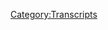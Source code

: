 {{DEFAULTSORT:
    #_TRANSCRIPT_0822:June 19, 2023
}}{{Transcript
    | title         = [[822: June 19, 2023]]
    | caption       = [https://knowledgefight.libsyn.com/822-june-19-2023 Listen to this episode on Libsyn]
    | episodeNumber = [[822: June 19, 2023|822]]
    | length        = 01:32:13
}}

{{MessageBox
    | header     = Warning: Bot Generated Content
    | text       = This transcript was automatically generated by transcription software and likely contains many mistakes and misattributions. Please check the audio for definitive quotes, attribution, and context.
    | image      = N3yvass4myg91.webp
    | imagewidth = 50px
    | id         = warning
}}

{{TranscriptBlock
    | name      = Theme Song
    | timestamp = 00:00:04.000
    | text      = Red Alert. Red alert. Red alert. Red alert. Knowledge five Damn, Jordan wedding knowledge bodies.com It's time to pray. I have great respect for knowledge, knowledge. I'm sick of them posing as if they're the good guys Shang V or the bad guy knowledge. Dan and Jordan knowledge fight need money Andy and Sandy are stopping Andy and Pam handy in Kansas. Andy in Kansas, you're on the airplanes rolling. With huge fan I love your word. Knowledge by knowledge fight.com
}}

{{TranscriptBlock
    | name      = Dan
    | timestamp = 00:00:59.000
    | text      = Hey everybody, welcome back to knowledge, right. I'm Dan. I'm Jordan. We're gonna blues like to sit around worship at the altar of saline and talk a little bit about Alex Jones. Oh, indeed. We are Dan Jordan, Dan Jordan, and
}}

{{TranscriptBlock
    | name      = Jordan
    | timestamp = 00:01:09.000
    | text      = quick question for you. What's right spot today
}}

{{TranscriptBlock
    | name      = Dan
    | timestamp = 00:01:11.000
    | text      = my bright spot today Jordan is as longtime listeners of the show will know. Last year we had the dreamy creamy summer and we did not do it this year because it's too much. I went through a lot ice creams. I couldn't think of another thing that would be creamy that I would want to eat a bunch of cheer. But I am thinking about the chili Willie winter. I'm thinking about the possibility. I should have waited until you weren't taking a sip. That was really dangerous. You almost did a spit take.
}}

{{TranscriptBlock
    | name      = Jordan
    | timestamp = 00:01:42.000
    | text      = I got it. I drank it. swallowed. Well done.
}}

{{TranscriptBlock
    | name      = Dan
    | timestamp = 00:01:45.000
    | text      = Yeah. Thinking about that as like more ice creams or maybe like popsicles. Sure, sure. I mean, what variation is there in popsicles?
}}

{{TranscriptBlock
    | name      = Jordan
    | timestamp = 00:01:54.000
    | text      = Yeah, I mean, they're just like in a different colors.
}}

{{TranscriptBlock
    | name      = Dan
    | timestamp = 00:01:57.000
    | text      = iced coffees. Who? Iced coffee? Actually, I learned I like iced coffee.
}}

{{TranscriptBlock
    | name      = Jordan
    | timestamp = 00:02:02.000
    | text      = I would go with an iced coffee popsicle.
}}

{{TranscriptBlock
    | name      = Dan
    | timestamp = 00:02:03.000
    | text      = No, I meant iced coffee. Various iced coffees is the theme for the chilly winter.
}}

{{TranscriptBlock
    | name      = Jordan
    | timestamp = 00:02:07.000
    | text      = Oh, now. Popsicles is the way to go.
}}

{{TranscriptBlock
    | name      = Dan
    | timestamp = 00:02:11.000
    | text      = I don't think it is. Yeah.
}}

{{TranscriptBlock
    | name      = Jordan
    | timestamp = 00:02:13.000
    | text      = Huh. Gotta get different shapes of popsicle.
}}

{{TranscriptBlock
    | name      = Dan
    | timestamp = 00:02:15.000
    | text      = That's not gonna make that much different. It's not now you're saying I might have to go back to ice cream. What
}}

{{TranscriptBlock
    | name      = Jordan
    | timestamp = 00:02:19.000
    | text      = about a Dreamsicle? Does that count as a popsicle or ice cream?
}}

{{TranscriptBlock
    | name      = Dan
    | timestamp = 00:02:23.000
    | text      = I mean, this is the hot dog sandwich. This is a Boston Cream Pie. We're all going to hell for this cheese cakes a pie. What are we doing? What are we doing? I'll find something maybe if I want to do the chili Willie winter, but we'll see. I just came up with a name and I got excited about it.
}}

{{TranscriptBlock
    | name      = Jordan
    | timestamp = 00:02:37.000
    | text      = i You got to warn me if you're gonna do that.
}}

{{TranscriptBlock
    | name      = Dan
    | timestamp = 00:02:41.000
    | text      = It came to me in a drink. But the reason that I brought this up as a bright spot is I just was hanging around minding my own business. And what do I see on my boop boop got a notification. Cool house. The winners of the dreamy creamy summer share followed us on Twitter. Weird. I didn't write their name anywhere. So someone from the company has to have listened to the show or somebody told them they won the dreamy creamy summer.
}}

{{TranscriptBlock
    | name      = Jordan
    | timestamp = 00:03:13.000
    | text      = You know, I made that you didn't know this. But I have been in talks with all of the ice cream manufacturers over the last year or so about the dreamy creamy summer. They were all very highly anticipating who would win so yeah, obviously they all know
}}

{{TranscriptBlock
    | name      = Dan
    | timestamp = 00:03:28.000
    | text      = after a year delay they I thought that was cool. I really liked their ice cream. I think their thing seemed like a pretty cool company. Sure. And so that was I gotta charge. That's yeah,
}}

{{TranscriptBlock
    | name      = Jordan
    | timestamp = 00:03:39.000
    | text      = that's cool. What's your bright spot? My bright spot? Dan is Final Fantasy 16 Yeah. Oh, my
}}

{{TranscriptBlock
    | name      = Dan
    | timestamp = 00:03:45.000
    | text      = God talked a bit about that. Before we started recording or doing it.
}}

{{TranscriptBlock
    | name      = Jordan
    | timestamp = 00:03:48.000
    | text      = I am loving it. It's, um, here's what I think is fun about it. All right, it is in the same way that Final Fantasy Tactics is it's like, it's not a Final Fantasy game. But in the same way that Final Fantasy Tactics is it's one of the best Final Fantasy games interesting. It's really really good. It doesn't have all of the final fantasy stuff that you're used to, you know, there's no turn battles. There's the, the equipment is almost superfluous. All that you're there to do is run around, read or watch a brilliant TV show and then punch stuff.
}}

{{TranscriptBlock
    | name      = Dan
    | timestamp = 00:04:21.000
    | text      = Okay. And it's great. I mean, those are those are elements of games that people enjoy running around punching stuff, watching things. Yeah, no, it's great.
}}

{{TranscriptBlock
    | name      = Jordan
    | timestamp = 00:04:29.000
    | text      = I mean, I mean, it is like the final fantasy thing that is there is that the story of a good Final Fantasy game stays with you. You know, like you carry around when Aerith SPOILER ALERT Oh, no. But it's it's something like there's stuff that you carry with you from the story as much as you like the gameplay and all that stuff. That's why you spend hours in there.
}}

{{TranscriptBlock
    | name      = Dan
    | timestamp = 00:04:54.000
    | text      = Yeah, it does seem to me the having like minimal involvement or is association with the Final Fantasy WorldShare it does seem like people who like it like it for those like character and story driven reasons not to say that the gameplay isn't great or something that they enjoy. But yeah, it seems like there's far more of a connection there. Yeah. I'm glad that dude, you're enjoying it. I'm not going to play it.
}}

{{TranscriptBlock
    | name      = Jordan
    | timestamp = 00:05:18.000
    | text      = I mean, that's totally fine. That it's not a problem. Nothing.
}}

{{TranscriptBlock
    | name      = Dan
    | timestamp = 00:05:22.000
    | text      = Nothing against you. I enjoyed seven enough. Sure. The remains Sure, but apparently not enough to jump into.
}}

{{TranscriptBlock
    | name      = Jordan
    | timestamp = 00:05:30.000
    | text      = That's fine. That's fine. I think what's what's crazy about it is that this one, I would recommend over like, Final Fantasy 15 or 13, or those ones. I would never recommend those to you. This one I might. But your engagement here, here's what you're doing. You're committing to like watching six seasons of a TV show. In like four days.
}}

{{TranscriptBlock
    | name      = Dan
    | timestamp = 00:05:54.000
    | text      = I mean, look, I on some level, I have no problem with that. We know that I made it all the way through survivor, right? Well, I mean, the buttons helped. But like, you know, I that wasn't a short period of time. I watched it over but it also wasn't long. That's true. It was it was it was shorter than it should have been. You tore through it. Yeah. Sue me. And I have no problem with binging sure, I'm sure. But I'm not gonna play this game. Fair enough.
}}

{{TranscriptBlock
    | name      = Dan
    | timestamp = 00:06:23.000
    | text      = I might. It's not a conversation. We need to like you want me to play it?
}}

{{TranscriptBlock
    | name      = Jordan
    | timestamp = 00:06:28.000
    | text      = I don't want you to. I mean, it would be fun to talk to you about it. That'd be cool.
}}

{{TranscriptBlock
    | name      = Dan
    | timestamp = 00:06:33.000
    | text      = I'm sure you can find some walks out there and we're loving the hell out.
}}

{{TranscriptBlock
    | name      = Jordan
    | timestamp = 00:06:36.000
    | text      = That's fine.
}}

{{TranscriptBlock
    | name      = Dan
    | timestamp = 00:06:38.000
    | text      = I mentioned this to you. Before we started recording, like the way you describe it makes me think of Uncharted. Yeah. And like, you know, there's a lot of story and it's not, you know, a ton of like you doing things right, necessarily. Yeah. And I just don't like that that much. I respect it. Totally. It's not like, it's not my bag.
}}

{{TranscriptBlock
    | name      = Jordan
    | timestamp = 00:07:01.000
    | text      = Yeah, I mean, we you know, we talked about it and it's a little bit like if you were watching Game of Thrones, and then a the game PA or the show paused and was like Okay, now this is the battle of Heron. Ba. You got to use your right stick and your left stick and Max and square and all that stuff. And then when you're done, it's like cool. Now we're going to Episode 16 of Game of Thrones, you know, it's
}}

{{TranscriptBlock
    | name      = Dan
    | timestamp = 00:07:26.000
    | text      = at the Battle of Heron. Exactly. Yeah. The battle. So Jordan, today we're back in the present, where we had an episode to do. So thank you, first of all for doing that interview with Jon Ronson. Those a lot of fun. I think people enjoyed that. I'm sure it seemed like you and Ronson enjoyed it quite a bit. It's good to talk to talk you really gave him what for
}}

{{TranscriptBlock
    | name      = Jordan
    | timestamp = 00:07:48.000
    | text      = the I think the consensus is I over prepared. But what's fun about that is that people don't know how my brain works. I have forgotten everything that I learned. Well, I mean,
}}

{{TranscriptBlock
    | name      = Dan
    | timestamp = 00:07:59.000
    | text      = preparing is something that that is relative kind of you know, like when you're preparing for something oftentimes, you know if you get interested in something and you find certain elements of things that you you really connect to it's hard not to over prepare. So I don't know I don't think that's as much of a judgment means you are interested in the subject matter.
}}

{{TranscriptBlock
    | name      = Jordan
    | timestamp = 00:08:18.000
    | text      = I think in in our world. I don't think either of us can look at the other and say over prepare as a
}}

{{TranscriptBlock
    | name      = Dan
    | timestamp = 00:08:24.000
    | text      = bill today I underprepared. Oh, well, ish. I have no notes about anything
}}

{{TranscriptBlock
    | name      = Jordan
    | timestamp = 00:08:30.000
    | text      = we're talking about. This is a miracle. Yeah. Okay. It's just, it was just what it
}}

{{TranscriptBlock
    | name      = Dan
    | timestamp = 00:08:35.000
    | text      = is. This is just, we're gonna be talking about June 19 2023. Okay, which is last week, I believe was that Monday? Yeah, that was Monday. And it's because we got some fun guests. Alex is seems to be trying to reconnect with some folks. He had Gavin McInnes on a couple of days prior I believe on Friday of the week for sure. He's just some of these people from out of the woodwork are popping around right stream getting
}}

{{TranscriptBlock
    | name      = Jordan
    | timestamp = 00:09:06.000
    | text      = the getting the band back together for one last job, because he's running out of money and they need to rob the final bankruptcy court to get away for good I don't
}}

{{TranscriptBlock
    | name      = Dan
    | timestamp = 00:09:16.000
    | text      = know if it's that or if it is like, I don't know guys, y'all have any juice? Anybody a
}}

{{TranscriptBlock
    | name      = Jordan
    | timestamp = 00:09:24.000
    | text      = bunch of washed up people looking around at each other like, I don't know, can I steal some uh, you?
}}

{{TranscriptBlock
    | name      = Dan
    | timestamp = 00:09:28.000
    | text      = Yeah. Maybe you have some fans or something? Maybe people have forgotten that you're a total asshole. Yeah. And so you know, maybe trying to see what you can squeeze out. See if you can squeeze any blood out of the rock. They're
}}

{{TranscriptBlock
    | name      = Jordan
    | timestamp = 00:09:42.000
    | text      = standing outside on the far right corner looking at each other asking if you got a fan you got a fan?
}}

{{TranscriptBlock
    | name      = Dan
    | timestamp = 00:09:49.000
    | text      = Can you can you spare a dime spare a dime. So we'll get down to business on this here episode. But first, Jordan, let's say hello to some new wanks Oh, that's great. Yeah, so first, I had a dream that Dan and Jordan can him to Glasgow and they were kind of pretentious arseholes. So I think they should come here to prove me specifically wrong. Thank you so much. You're now policy walk.
}}

{{TranscriptBlock
    | name      = Alex Jones
    | timestamp = 00:10:07.000
    | text      = I'm a policy wonk.
}}

{{TranscriptBlock
    | name      = Jordan
    | timestamp = 00:10:08.000
    | text      = Thank you very much.
}}

{{TranscriptBlock
    | name      = Dan
    | timestamp = 00:10:09.000
    | text      = Thank you one day perhaps next our global or the globalists in the room with us right now. Thank you so much you are now policy walk.
}}

{{TranscriptBlock
    | name      = Alex Jones
    | timestamp = 00:10:17.000
    | text      = I'm a policy won't thank you very much.
}}

{{TranscriptBlock
    | name      = Dan
    | timestamp = 00:10:19.000
    | text      = Next, I can't wait to marry you on June 24. Skip love skip the boys and love to thank you so much for now policy walk.
}}

{{TranscriptBlock
    | name      = Alex Jones
    | timestamp = 00:10:27.000
    | text      = I'm a policy wonk. Thank
}}

{{TranscriptBlock
    | name      = Jordan
    | timestamp = 00:10:28.000
    | text      = you very much. It
}}

{{TranscriptBlock
    | name      = Dan
    | timestamp = 00:10:29.000
    | text      = sounds to me like skip is marrying someone named skip.
}}

{{TranscriptBlock
    | name      = Jordan
    | timestamp = 00:10:32.000
    | text      = I think that I'm glad they found each other. Yeah. Yeah, I mean, it's hard to hard to
}}

{{TranscriptBlock
    | name      = Dan
    | timestamp = 00:10:37.000
    | text      = believe next and be a bureaucrat in DC. Thank you so much. You're now policy walk.
}}

{{TranscriptBlock
    | name      = Alex Jones
    | timestamp = 00:10:42.000
    | text      = I'm a policy.
}}

{{TranscriptBlock
    | name      = Dan
    | timestamp = 00:10:44.000
    | text      = Holy shit. What are the odds of a bureaucratic DC? Much like skip marrying? Skip just the
}}

{{TranscriptBlock
    | name      = Jordan
    | timestamp = 00:10:49.000
    | text      = Who could have guessed. Wow, what? When did they get there?
}}

{{TranscriptBlock
    | name      = Dan
    | timestamp = 00:10:52.000
    | text      = Yeah. Next crunchy peanut butter because a grown man needs a challenge. Thank you so much. You're on our policy walk.
}}

{{TranscriptBlock
    | name      = Alex Jones
    | timestamp = 00:10:58.000
    | text      = I'm a policy wonk.
}}

{{TranscriptBlock
    | name      = Jordan
    | timestamp = 00:10:59.000
    | text      = Thank you very much.
}}

{{TranscriptBlock
    | name      = Dan
    | timestamp = 00:11:00.000
    | text      = I would I would say about this sure is, if you consider chunky peanut butter a challenge. What the hell is going on? That's then you're not a grown man. Or how chunky it's maybe a little pebbles in there.
}}

{{TranscriptBlock
    | name      = Jordan
    | timestamp = 00:11:15.000
    | text      = This if you say this peanut butter is difficult as a as an adjective. I think you're in trouble. Yeah,
}}

{{TranscriptBlock
    | name      = Dan
    | timestamp = 00:11:21.000
    | text      = you're not gonna make it. You're not gonna enjoy it. Oh, no, I'm out. Yeah. And we got to take the guy to the mix Jordan. So thank you so much to Dan and Jordan singing along with the strings from endgame delights me. Thank you so much. You're now a technocrat.
}}

{{TranscriptBlock
    | name      = Alex Jones
    | timestamp = 00:11:33.000
    | text      = I'm a policy wonk
}}

{{TranscriptBlock
    | name      = Old Timey Interviewer
    | timestamp = 00:11:35.000
    | text      = donkey Amman intelligent brilliant.
}}

{{TranscriptBlock
    | name      = Alex Jones
    | timestamp = 00:11:37.000
    | text      = Someone Someone sodomized sent me a bucket of poop daddy sharp. Jar Jar Binks has a Caribbean black action. He's a loser, little teddy baby. I don't want to hate black people. I renounce Jesus Christ. Like it's about chess.
}}

{{TranscriptBlock
    | name      = Jordan
    | timestamp = 00:11:53.000
    | text      = Thank you very much.
}}

{{TranscriptBlock
    | name      = Dan
    | timestamp = 00:11:54.000
    | text      = Oh, no, no, no, no, no, no, no, no. I needed playing for me to really get into it. Yeah, it is fun. It is. So basically the beginning of this episode here on the 2019 20. Alex is really mad about Peter Hotez. Okay. Do you know who that is? No. Okay. So he's a a doctor. And he and Joe Rogan.
}}

{{TranscriptBlock
    | name      = Jordan
    | timestamp = 00:12:24.000
    | text      = Oh no, I know who that now there was the whole saga where he said some stuff and then everybody's sick to him on him and Elon Musk is fucking involved. And
}}

{{TranscriptBlock
    | name      = Dan
    | timestamp = 00:12:32.000
    | text      = Elon Musk is said some shit. And then some guy showed up at his house. And, yeah,
}}

{{TranscriptBlock
    | name      = Jordan
    | timestamp = 00:12:37.000
    | text      = I think a society where two people have so much outsized power and influence that they can just say mean things and then a human being is, I mean, a torrential downpour of bullshit on them.
}}

{{TranscriptBlock
    | name      = Dan
    | timestamp = 00:12:50.000
    | text      = Yeah, yeah. Quite a bit. Yeah. So Alex is mad at this guy. And what I find interesting is that Alex is trying to rewrite all of his shit and be like, this is one of my main villains. He was he was primarily involved with the Wuhan lab and getting this guy for
}}

{{TranscriptBlock
    | name      = Jordan
    | timestamp = 00:13:10.000
    | text      = slotting him into ever Fauci used to be Fauci is not important anymore. He retired or whatever.
}}

{{TranscriptBlock
    | name      = Dan
    | timestamp = 00:13:15.000
    | text      = It's such a fascinating thing to watch when Alex finds a new villain him like imagining and pretending that like oh, I've been talking about this guy forever all along the same thing you see with Epstein, same thing you see with Fauci, same thing you see with Peter Danzig or you know any of these new characters. It's like I've been I've been on this guy since day one. What are you talking about? Yeah, you get the fuck out of here. You have
}}

{{TranscriptBlock
    | name      = Jordan
    | timestamp = 00:13:38.000
    | text      = been claiming that Saddam sons are still alive for 20 years, as far as I'm concerned.
}}

{{TranscriptBlock
    | name      = Dan
    | timestamp = 00:13:43.000
    | text      = Well, we don't know. There might have been a certain point where he finally gave up that one. Fair enough. But yeah, so he's mad at Peter Hotez?
}}

{{TranscriptBlock
    | name      = Alex Jones
    | timestamp = 00:13:52.000
    | text      = No, I said on January 2020. But the entire house of cards concerning the poison shocks and come down on top the globalist and that they would double down and try to intimidate and threaten Joe Rogan to Tucker Carlson, Alex Jones, Robert F. Kennedy Jr. and that that would make people like Joe Rogan dig deeper into the science and find out not only the shot, shot work, but they knew they didn't work and they created the virus and erases your immune system and it's a plant any population. When I said on air, the globalists are so arrogant that they're going to do this and push it and that will bring them down to happen quicker than I thought though. Number one story in the world. Hundreds of millions of views a day. Idiots run man's life alone that I just checked YouTube, same thing. I'm sure it's everywhere else Facebook got Instagram. Like I know there's hundreds and hundreds of millions and I say hundreds millions Joe Rogan's getting hundreds of millions today, himself. Just regular response videos are getting like 10 million, 5 million, and there's 1000s of people posting him. And there's all these folks going out just the general public, and finding all the clips of Peter Hotez, who helped spearhead these poisoned shots against the American people and who spearheads calling to the arrest of anyone that doesn't take shots. And the arrest of anyone that questions the scientist, and he says questioning is the opposite of science. Debating is the opposite of science. These are quotes. He just went on and said it.
}}

{{TranscriptBlock
    | name      = Jordan
    | timestamp = 00:15:47.000
    | text      = Are they quotes though. Like, are they?
}}

{{TranscriptBlock
    | name      = Alex Jones
    | timestamp = 00:15:52.000
    | text      = He said he got a new one here. Science you do not debate. In fact, if you had one word that would describe science, it would have to be research, debate, questioning, scientists questioning how the universe operates. He's literally attacking one of the three or four pillars of what science is debate. You can debate which one's the central pillar, but the main three or four pillars of
}}

{{TranscriptBlock
    | name      = Jordan
    | timestamp = 00:16:23.000
    | text      = your debate it it seems like it's obviously
}}

{{TranscriptBlock
    | name      = Alex Jones
    | timestamp = 00:16:27.000
    | text      = research. Questioning, great debating what else you got? But no, he says, don't debate and science.
}}

{{TranscriptBlock
    | name      = Jordan
    | timestamp = 00:16:45.000
    | text      = Okay, well, you don't debate in the sense. The idea is that you shouldn't have to talk about it. Well, you could. I mean, it is or it isn't.
}}

{{TranscriptBlock
    | name      = Dan
    | timestamp = 00:16:53.000
    | text      = You can debate it in terms of like discussing papers and Sure. Absolutely. Settings and things. But yeah, what he was he was saying that, you know, I'm not going to debate Robert Kennedy, Jr. Yeah. And I'm not going to debate like science isn't debating on Rogan's show. No, that's not going to settle anything. Nope. So Alex has taken this as like, he's, he's trying to cut down science. I feel like
}}

{{TranscriptBlock
    | name      = Jordan
    | timestamp = 00:17:18.000
    | text      = we did this all 20 years ago, whenever we were whenever people were having those giant climate debates on every TV station where they'd be like, Okay, well, we've got one climate expert, and then we've got a crazy person. And we'll just sit them down. And that'll just take care of it. Right. Did we do that all the time? Sure. And it's all things.
}}

{{TranscriptBlock
    | name      = Dan
    | timestamp = 00:17:36.000
    | text      = I mean, it's an entertainment model. Yeah. And Rogan is very well aware of that. Oh, yeah. And he is really easy. It's really easy to get the person who's making the sort of wackier claims and the person who's like, obviously an embarrassment to bees, like in a debate with Yeah, that person is really easy to get hold of him and Rogan's got a pack full of those people
}}

{{TranscriptBlock
    | name      = Jordan
    | timestamp = 00:18:02.000
    | text      = a nonstop roll through.
}}

{{TranscriptBlock
    | name      = Dan
    | timestamp = 00:18:04.000
    | text      = But yeah, did you know trying to intimidate and badger the like, legitimate person into having that argument? It's a little more challenging, and that's kind of what you see here.
}}

{{TranscriptBlock
    | name      = Alex Jones
    | timestamp = 00:18:15.000
    | text      = Yeah, that's,
}}

{{TranscriptBlock
    | name      = Jordan
    | timestamp = 00:18:16.000
    | text      = it's crazy. I mean, that's crazy. We should all like this is one of the weirder things for me is that I feel like this is not a political thing at all. We should all just look at what just happened with those two idiots and just being like, This guy sucks. And then everyone piling on to them. Like I didn't same pack of wolves. Like, we should all just stop and be like, This is not cool, right? Like, we just shouldn't allow. This shouldn't happen.
}}

{{TranscriptBlock
    | name      = Dan
    | timestamp = 00:18:42.000
    | text      = It's not cool. But also like, I don't see it ever ending now. No, me neither. But it's like, I don't see calming down. No, but like,
}}

{{TranscriptBlock
    | name      = Jordan
    | timestamp = 00:18:52.000
    | text      = come on this. This should not happen to people. You're preaching
}}

{{TranscriptBlock
    | name      = Dan
    | timestamp = 00:18:54.000
    | text      = to the choir. Yeah, I don't know. It's fucked up.
}}

{{TranscriptBlock
    | name      = Jordan
    | timestamp = 00:18:59.000
    | text      = Yeah, that's fucked up.
}}

{{TranscriptBlock
    | name      = Dan
    | timestamp = 00:19:01.000
    | text      = And I think I think also, you know, when when you have people who are like, let's do a celebrity boxing match for charity. It's like, okay, we understand that this is a spectacle and nothing's really going to come of it. It's profoundly serious. That's how Rogan should treat inviting someone to do a debate on his show. They there should be an understanding that this is I'm serious. Yeah, Alex Jones gets drunk on your show and blows your mind with bullshit, right? No, this is not like you're not going to come to any like larger. There's not gonna be a frost Nixon moment where Peter Hotez is like you don't want vaccines don't work.
}}

{{TranscriptBlock
    | name      = Jordan
    | timestamp = 00:19:37.000
    | text      = No, you should literally have to look across from a person wearing clown makeup and be like this is what I'm doing with my life. That's what I'm talking to this person. Okay,
}}

{{TranscriptBlock
    | name      = Dan
    | timestamp = 00:19:45.000
    | text      = so for this next clip, a little bit of a content warning. Alex does some fun, not fun. Oh disgusting, a heavy implication that Peter Hotez is a child abuser. Sure, so great
}}

{{TranscriptBlock
    | name      = Alex Jones
    | timestamp = 00:19:58.000
    | text      = that porter will do disingenuous, predatory smile. Now I'm not saying Brian Stelter is a pedophile, that no proof he is not saying Dr. Peter Hotez is. I'm just telling you if I was going to catch somebody for a movie about pedophiles, a dry run a white man's rabbit kids, I would come to him and say, Sure, we need you to be the leader of the underground base with the kidnapped children. Now in reality, he's just the guy that runs my children's hospital and is one of the head infectious disease people under Fauci pushing for shots, lock downs, the arrest of those that don't take them taking over our bodies. He doesn't rate children physically with his penis. Want to be proof of that? He wants to rape him with needles full of GMO concoctions
}}

{{TranscriptBlock
    | name      = Alex Jones
    | timestamp = 00:20:44.000
    | text      = with his little I'm wondering, reporting pigs it with the little bowtie on there. So you want to have that that guy runs a children's hospital. What a nice man,
}}

{{TranscriptBlock
    | name      = Dan
    | timestamp = 00:20:55.000
    | text      = this is gross.
}}

{{TranscriptBlock
    | name      = Jordan
    | timestamp = 00:20:58.000
    | text      = Can you Can Can he do that? Huh? Cuz I mean, not in like a can he or anything kind of way. I mean, specifically, all right. It's Trump's fault for all of the vaccine stuff. So you're vehemence towards this guy should also translate to Trump.
}}

{{TranscriptBlock
    | name      = Dan
    | timestamp = 00:21:16.000
    | text      = No, no, no, because Trump got fooled by the globalists and to doing what he did. Whereas Peter Hotez was the guy who specifically engineered COVID in a lab, and then made the vaccines.
}}

{{TranscriptBlock
    | name      = Jordan
    | timestamp = 00:21:31.000
    | text      = Okay, now if that is his fault, admittedly, you have me it
}}

{{TranscriptBlock
    | name      = Dan
    | timestamp = 00:21:36.000
    | text      = is a slight difference. It's all bullshit, but it is a slight difference. I thought you're going to say is it like, okay, legally for him to Oh, yes. kinds of implications. It's like, I don't unfortunately, probably Yeah, probably. Nobody's gonna stop me either way, so intensely unacceptable. It's not okay. Now. So Aleksa has a clip of Hotez on TV being interviewed. And Alex just he just gets mad at
}}

{{TranscriptBlock
    | name      = Peter Hotez
    | timestamp = 00:22:03.000
    | text      = the debate with RFK Jr. I've discussed this issue with him many times by phone and by email. And the problem is, you know, he just keeps on moving the goalposts. I mean, first, it was nice
}}

{{TranscriptBlock
    | name      = Alex Jones
    | timestamp = 00:22:18.000
    | text      = enough they have been proven to be liars about the whole thing. They created the virus. They released it for a giant globalist power grab collaboration lockstep you're living in the middle of it. They have a UN World Tree they're trying to push through with the UN controls every major nation states medical policy, and you have no rights under it in all your medical privacy and autonomy of your body. bodily autonomy is stripped. They are flagrant, clear and present dangers to civilization and society. They're part of a biomedical eugenics. transhumanist power grab people. Somebody went to his house and talked to him in his yard. This guy wants to come take your kids put you in a camp force inject you put you in jail for your speech.
}}

{{TranscriptBlock
    | name      = Alex Jones
    | timestamp = 00:23:08.000
    | text      = You don't big farmers, payrolls and disgusting blob and his little suit, little pre suit. Why outfit? You don't owe me scumbag? I own my body. You. Okay?
}}

{{TranscriptBlock
    | name      = Jordan
    | timestamp = 00:23:21.000
    | text      = All right. That's right, man. It's just that it's that he's not gonna stop himself. He can't stop himself. Like, even now he's still gonna be like, oh, somebody showed up at your house, dude.
}}

{{TranscriptBlock
    | name      = Dan
    | timestamp = 00:23:32.000
    | text      = You know what, but here's the slight difference that I would make. I don't actually think it's that bad to show up at someone's house, who is a matter of like, you know, you're doing a news story or something like that. I know that this does happen periodically with journalists. Sure. So that
}}

{{TranscriptBlock
    | name      = Jordan
    | timestamp = 00:23:53.000
    | text      = the journalist you showed in theory, very okay. Yeah, I got act of
}}

{{TranscriptBlock
    | name      = Dan
    | timestamp = 00:23:58.000
    | text      = showing up at somebody's house to ask them hard questions about X, Y, or Z thing. I think that that can be done within the arena of journalism. It's impolite. Sure, but it can be done. Maybe it is impolite. Yeah. And it's also something that is delicate, and something that I don't trust most people to do responsibly. And one of the reasons why I think it's kind of more okay for somebody who works under the umbrella of an actual company, or, you know, some actual news organization is that if they are acting inappropriately, or indelicately, they're probably going to get in trouble or fired. Yeah, they're avenues for accountability. Yeah. Whereas somebody who's a dingdong with a camera isn't necessarily going to have those same measures of accountability. And it's way easier for it to be something that gets out of control something as good as done, you know, at the detriment of this person's privacy and security. And I think that, that that difference is essential. Yeah, there Yeah, I think it's it's not Just a matter of like, How dare you show up to someone's house? It? Well it is if they're not a public figure, to some extent this guy is right. You know, like it's not it's a little bit of a gray area in terms of whether he's an appropriate person for you to show up at their house.
}}

{{TranscriptBlock
    | name      = Jordan
    | timestamp = 00:25:14.000
    | text      = Right. Right. You
}}

{{TranscriptBlock
    | name      = Dan
    | timestamp = 00:25:16.000
    | text      = know what I mean? Yeah. Well, I
}}

{{TranscriptBlock
    | name      = Jordan
    | timestamp = 00:25:17.000
    | text      = mean, if his first question is Why'd you kill all them babies, then I think we know that you're not really a journalist here. Perhaps you've probably got more of an agenda on your mind.
}}

{{TranscriptBlock
    | name      = Dan
    | timestamp = 00:25:26.000
    | text      = True. True. Although the the people on the other side would say that. The Washington Post has an agenda. That's fair.
}}

{{TranscriptBlock
    | name      = Jordan
    | timestamp = 00:25:33.000
    | text      = That's fair. But you know, they didn't ask What Why did you kill all them? Babies?
}}

{{TranscriptBlock
    | name      = Dan
    | timestamp = 00:25:39.000
    | text      = strew. So Alex has some of these old buddies come around, you know, yeah, the guy that she had some other people on this episode that we'll get to, but he also has some new friends. Okay, that new friends named Alex even.
}}

{{TranscriptBlock
    | name      = Jordan
    | timestamp = 00:25:54.000
    | text      = Alex Borstein. Is that what's No,
}}

{{TranscriptBlock
    | name      = Dan
    | timestamp = 00:25:57.000
    | text      = no okay. No, Alex Mack. Oh, okay. No, it's Alex Rosen. Have you heard of this guy? Nope. He's the guy who showed up at Peter Hotez house. Yeah,
}}

{{TranscriptBlock
    | name      = Jordan
    | timestamp = 00:26:12.000
    | text      = how dare you drop that reveal? I'd be so well.
}}

{{TranscriptBlock
    | name      = Dan
    | timestamp = 00:26:14.000
    | text      = Yeah. So he was Aleksa rattling off some bullshit at this guy.
}}

{{TranscriptBlock
    | name      = Alex Jones
    | timestamp = 00:26:19.000
    | text      = And by the way, let me correct because I was correct. I said last time I looked at it was 2 million. Your video now is 18 point 7 million views show. Congratulations. Thanks. And by the way, I saw it all over the place. duplicators. It's probably like 59 right now. So here's the problem. I'm not gonna get into specifics, but they've run offs on me. When we suppose pedophiles before, they'll then distract off to a place where they're not actually doing it to protect from what was really going on in New York, then they have somebody go in with a gun, or the you know, these groups do and then they turn it around that I sent them. You're calling for peace, you're calling for justice, you're not calling for violence. We're not calling for violence. You as a journalist as an activist went and saw his yard and talked to him. And he didn't totally but you said bye bye and you left. And you went to the police department supposed to call up your rescue. And you talked to them and said what you didn't they should know you've done anything wrong, obviously is a stunt to show on the left are a bunch of wind frauds now need to burn down some beliefs. Again, you probably would have gotten bailed out by Kamala Harris when she didn't show up like that show. But I am concerned that this is exactly what they'll do. If I've been predicting for two years. They're gonna false flag. Some other gods like Fauci or Hotez or some of the others. Now, what you did is great, and I'm going to connect it to that, but I am concerned that they themselves are their controllers are gonna stage something because Alex, they're getting their asses handed to him. I mean, they are getting around it though. If we were waking up three years ago, I see this metaphysically metaphorically, culturally, mathematically, what Deathstar disruption? I mean, the fact that everywhere people know the shots are poisoned, that they're a fraud, that these guys are scammers and the fact that they tried to launch a counter offensive, saying that we're frauds, it's blood on their face, and 95% of the comments are positive for us shows GABA stating victory, so I'm really concerned about what they're gonna pull. Take a fucking breath.
}}

{{TranscriptBlock
    | name      = Jordan
    | timestamp = 00:28:07.000
    | text      = I have no idea what he just said. There were so many words and what was that? A minute and a half long? Non stop words. Yeah, that's, that's crazy.
}}

{{TranscriptBlock
    | name      = Dan
    | timestamp = 00:28:15.000
    | text      = Yeah. Yeah. I think he's on speed. Yeah, baby. He's pepped up.
}}

{{TranscriptBlock
    | name      = Jordan
    | timestamp = 00:28:21.000
    | text      = He's got some circular breathing going on where he's breathing while speaking in. I mean, it's insane. Yeah. Yeah, I
}}

{{TranscriptBlock
    | name      = Dan
    | timestamp = 00:28:28.000
    | text      = find it difficult to imagine how one would appropriately respond to that.
}}

{{TranscriptBlock
    | name      = Jordan
    | timestamp = 00:28:35.000
    | text      = I'll take Alex, I'll take your points one at a time.
}}

{{TranscriptBlock
    | name      = Dan
    | timestamp = 00:28:39.000
    | text      = I've taken some notes and you bring up a lot of really important.
}}

{{TranscriptBlock
    | name      = Jordan
    | timestamp = 00:28:44.000
    | text      = Can I ask where did we begin? Or did we begin with a weird Kumala thing? Or did we begin? Where did it start or finish?
}}

{{TranscriptBlock
    | name      = Dan
    | timestamp = 00:28:52.000
    | text      = See? It's just this beautiful thing where there is no start? There is no beginning. It is like the circular breathing that Alex has learned to do while he's on blow.
}}

{{TranscriptBlock
    | name      = Jordan
    | timestamp = 00:29:01.000
    | text      = Time is a flat circle. Yeah. Okay.
}}

{{TranscriptBlock
    | name      = Dan
    | timestamp = 00:29:07.000
    | text      = So these just walks these answers from these people who are pushing the Shot Show, you know, sure, there are people who have problematic products in the world who would definitely give answers to questions like Elon Musk, for instance, right? Yeah. He has all these cars that are blowing up and going into traffic and crashing and stuff. Yeah, he makes a lot of shit. That doesn't work. Right. Yeah. But he is the kind of guy who would answer questions, if he was pressed on them
}}

{{TranscriptBlock
    | name      = Jordan
    | timestamp = 00:29:35.000
    | text      = is what I
}}

{{TranscriptBlock
    | name      = Alex Rosen
    | timestamp = 00:29:37.000
    | text      = think with conferring coaches in person, it just shows. It just shows even more people that hey, this guy isn't gonna have this. You guys need to answer basic questions. I mean, you know, if you confronted Elon Musk about hey, what do you have to say about kind of self driving Tesla's maybe crashing or something? I think he would answer that and I think he should answer that. So how can when it comes to Peter Hotez? Oh, he doesn't need to be answered. We're gonna type of stuff here conspiracy theories. I mean, ridiculous when you put out a product endorse something and influence millions of people, then yeah, you should, at least to answer questions about it. But yeah.
}}

{{TranscriptBlock
    | name      = Alex Jones
    | timestamp = 00:30:13.000
    | text      = Keep your brother light. Let me lay more knowledge on us because that was a great point about consumer advocacy, consumer rights. They're trying to force this shot on us and say that we don't have a right to question it. But people are questioning Elon Musk and he responds Exactly. So self driving cars maybe killed 1015 people, okay, it's sad. I don't like self driving cars. overalls are gonna take humans out of equation, but Musk is allowed to build them and so they have some uses. The point is, is that he does respond to criticism. He does talk to reporters real quick. He
}}

{{TranscriptBlock
    | name      = Jordan
    | timestamp = 00:30:41.000
    | text      = doesn't know he doesn't. He
}}

{{TranscriptBlock
    | name      = Dan
    | timestamp = 00:30:43.000
    | text      = claims that things aren't happening.
}}

{{TranscriptBlock
    | name      = Jordan
    | timestamp = 00:30:46.000
    | text      = I've seen so many things where it's like we when reached to Twitter for comment, they sent a poop emoji like how do we do it? Yeah, shut the fuck up.
}}

{{TranscriptBlock
    | name      = Alex Jones
    | timestamp = 00:30:53.000
    | text      = Yep, yeah. This guy wants policy and wants to silence us on top of it.
}}

{{TranscriptBlock
    | name      = Dan
    | timestamp = 00:30:58.000
    | text      = Also, another point, Peter Hotez didn't make the Maderna nor Pfizer shot? No. So I don't know what questions you need him to answer on that front.
}}

{{TranscriptBlock
    | name      = Alex Jones
    | timestamp = 00:31:06.000
    | text      = And then doesn't want to be questioned. I call total BS.
}}

{{TranscriptBlock
    | name      = Alex Rosen
    | timestamp = 00:31:11.000
    | text      = Yeah, and you know, it's just, I mean, I called code before Revenge of the Nerds. And that's exactly what it is. I mean, people like Peter Hotez, who, and obviously high school doesn't matter in the grand scheme of things and people like Peter Hotez, you probably have a lot of friends in high school, not a lot of friends growing up and just not really a likeable person. I think a lot of COVID is psychological with the fact that they finally get their revenge on people who are fulfilled in life you have people it's just I think it's just retribution man. I think they're all like little Elliott Rogers, who are finally saying, Oh, I'm gonna get revenge on these people who wronged me and all this type of stuff. And that's what I thought I really think it is because now all these nerds in these each of these losers they felt fulfilled doing all this stuff with the ticker tape on the cool now cuz I got back and I'm gonna leave you out of it now. I think it's all like
}}

{{TranscriptBlock
    | name      = Alex Jones
    | timestamp = 00:32:01.000
    | text      = they're carrying out violence by passive aggressive covert means.
}}

{{TranscriptBlock
    | name      = Dan
    | timestamp = 00:32:05.000
    | text      = This is not a this is not a serious exchange of ideas. is stupid.
}}

{{TranscriptBlock
    | name      = Jordan
    | timestamp = 00:32:11.000
    | text      = We all went through the pandemic together. Yeah, nobody got revenge through it. That's where you're wrong. I really feel like nobody could get revenge through it. The Nerds rose
}}

{{TranscriptBlock
    | name      = Dan
    | timestamp = 00:32:22.000
    | text      = up.
}}

{{TranscriptBlock
    | name      = Jordan
    | timestamp = 00:32:25.000
    | text      = To do that, because they were bullied and no one liked them. And they were all saying no, and I understand where you're coming from. Right. I get where you're coming from. I feel like it's because you're saying COVID I'm confused at your reasoning,
}}

{{TranscriptBlock
    | name      = Dan
    | timestamp = 00:32:41.000
    | text      = because it's stupid. Yeah, yeah, get it. This dude's an alpha. That's fun. You know, he has a very bizarre opinion and perception of how people work. And think and I think that there's another element of this that probably is worth mentioning. And that is that this guy, Alex Rosen, what he does is he entraps pedophiles online. So, he there is a phenomenon of people who have like tick tock channels or YouTube channels where they pretend to be underage folks right and then lured someone and then gotcha report the the basically Chris do to catch them out of the police generally being involved, right, that's usually an important part. I think that you know, not to defend anybody who is cruising for underage people online. Because, you know, I have a whole lot of sympathy for you know, them getting embarrassed. Yeah. But I do think in the same way that like coming to someone's house to ask investigative journalistic questions is best left to people who have accountability and have a certain amount of a job or protocol, things like that bad place. It is better I think generally, I find it very worrying the idea of people who've gotten make cottage industries of themselves hunting down people vigilante ish online. Yeah, I, you know, I think that there's a lot of possibilities for that to go wrong. There's also a lot of possibilities for you to have your evidence and not be accepted and someone not actually get in trouble. Yeah. So like, I don't know it just for this guy to be, you know, this is his bread and butter to know what he generally does. Sure. And now he's going in confronting Peter Hotez. It's just weird. I don't I don't dig it.
}}

{{TranscriptBlock
    | name      = Jordan
    | timestamp = 00:34:48.000
    | text      = I don't like the whole thing. Everybody stopped doing all of it. Yeah, yeah. All of it together. All of it.
}}

{{TranscriptBlock
    | name      = Dan
    | timestamp = 00:34:58.000
    | text      = Let's do something to So so probably should stop doing this too.
}}

{{TranscriptBlock
    | name      = Alex Jones
    | timestamp = 00:35:03.000
    | text      = Well, incredible job. I'm gonna go to break in five more minutes. Let's come back for a full hour soon. Incredible Alex Rosen you got to get his video you got to share it. He is just in the zeitgeist. And I think more people should peacefully go to Hotez house and just ask him questions and educate his neighbors about them and show his neighbors. Why do you know when you shared earlier when I haven't posted on infowars.com under the live show feed today?
}}

{{TranscriptBlock
    | name      = Dan
    | timestamp = 00:35:26.000
    | text      = So now we're way past the line that I was making the distinction about earlier. Alex is now encouraging his audience to show up at this guy's house to bother his neighbors. I mean, this is just direct harassment that yeah, that Alex is encouraging and I and also hanging out with on this sort of limb of like he's gone super viral. Almost as if like, Hey, you could do you go and do this? Oh, my God. Yeah, pretty sick. Shit.
}}

{{TranscriptBlock
    | name      = Jordan
    | timestamp = 00:35:50.000
    | text      = That's, that's I just fine. Fine. He doesn't learn fine. You know what? Fine all of you. You can have a that's what you gotta have. Alex. Yes, you can have. I've tried to tell you.
}}

{{TranscriptBlock
    | name      = Dan
    | timestamp = 00:36:06.000
    | text      = Yeah, it's, it's pretty wild that this behavior would still be something that he feels comfortable engaging in. Yeah. Why not? You know, mobilizing audiences towards millions and people's home,
}}

{{TranscriptBlock
    | name      = Jordan
    | timestamp = 00:36:17.000
    | text      = you know, I mean, the thing about it, though, is that that seems like it would be more likely to increase as opposed to less like, what does he have to lose? Now? Fuck it. In fact, maybe the only way that he gets out of this shit is if all of his fans start going around and fucking people up. So why wouldn't he do it? And the consequences for it are none now?
}}

{{TranscriptBlock
    | name      = Dan
    | timestamp = 00:36:39.000
    | text      = Well, there's no there doesn't seem like there's much more that can be civilly done. Right.
}}

{{TranscriptBlock
    | name      = Jordan
    | timestamp = 00:36:43.000
    | text      = Exactly. So what Yeah, fuck it.
}}

{{TranscriptBlock
    | name      = Dan
    | timestamp = 00:36:47.000
    | text      = Now you might be right. So in addition to this old or this new guy coming around, Yeah, Alex has an old friend, an old Bilderberg friend. Not Jim Tucker. Okay, because that guy's dead. Okay, now, did I forget that he was dead? Oh, he's very dead. Okay, the ghost of Jim Tucker is not on the show. Okay, is Daniel SLN Oh, no. Yep. Daniel Bilderberg. Welcome back. Yep. So he's he wants to explain the liberal satanic agenda.
}}

{{TranscriptBlock
    | name      = Alex Jones
    | timestamp = 00:37:19.000
    | text      = And I let him roll. He'll really give us some incredible data. And I'll have some questions later in the hour. We want you to know more in the next hour we can. So Daniel, good to have you back. Amazing here, my friend. And let them have it.
}}

{{TranscriptBlock
    | name      = Daniel Estulin
    | timestamp = 00:37:33.000
    | text      = However, Alex, actually, yeah, I was thinking, you and I, we attended the 2006. I think it was Bilderberg conference in 2006 2007. In, in, in Ottawa, in Canada, and before my book came out in the Bilderberg Group, back in 2004 2005. So yeah, we've known each other for about four months, one year, we've added we've been at it for a really long time. Have a wait. Yes, sir.
}}

{{TranscriptBlock
    | name      = Alex Jones
    | timestamp = 00:38:01.000
    | text      = Well,
}}

{{TranscriptBlock
    | name      = Daniel Estulin
    | timestamp = 00:38:03.000
    | text      = listen to what the previous guest was talking about. And you were mentioning the the left's agenda that there was a leftist. With your permission, I'd like to explain why this entire movement, okay came from because I think a lot of people don't quite understand we're not so much talking about the leftist we're talking about the liberal, global liberal agenda, which is a global satanic agenda naturally, but most people don't understand where it came from the changes just came out because George Soros was on the scene. Actually, this thing goes back way back in time. So again, it was your permission if that's okay with you. I want to explain this. Because I think people will meet with people need to understand
}}

{{TranscriptBlock
    | name      = Dan
    | timestamp = 00:38:44.000
    | text      = I'd love it if Alex was like, No, yeah, don't you do not have my permission to
}}

{{TranscriptBlock
    | name      = Jordan
    | timestamp = 00:38:48.000
    | text      = do that? Please don't.
}}

{{TranscriptBlock
    | name      = Dan
    | timestamp = 00:38:50.000
    | text      = So yeah, so Mullins. I mean, first of all, I gotta say Aslan is a fucking moron. Yeah. And we've been over him. We talked about him a bit. We talked about him in the endgame coverage at nauseam because he's in that film, hence the course the strings. Yeah.
}}

{{TranscriptBlock
    | name      = Jordan
    | timestamp = 00:39:09.000
    | text      = The sweet strings of endgame so he is
}}

{{TranscriptBlock
    | name      = Dan
    | timestamp = 00:39:13.000
    | text      = a idiot. And I just, I marvel at listening. Here's him starting to talk about this liberal satanic agenda. All right, and I was going to try and like follow all of the threads of thought, but I was just like, I can't do this. Okay. It is a ball of yarn that shall not Gordian knot, the
}}

{{TranscriptBlock
    | name      = Jordan
    | timestamp = 00:39:36.000
    | text      = Gordian knot. All right. All right. I'll get my sword out and we'll handle this problem. Okay.
}}

{{TranscriptBlock
    | name      = Daniel Estulin
    | timestamp = 00:39:42.000
    | text      = Until the early 1980s, American society was mostly conservative and middle class. That doesn't mean that they all voted conservative but their values on their how to pro life was conservative. So then this changed in favor of the of the Liberals will do advent of Reaganomics, in other words is the beginning of the Great stimulation of Demand assistance mechanism, which are based on the refinancing of private debt allowed for the creation of a very stable Middle Class more than half of the population of the United States. In fact, not only the United States, but we're talking about America served as let's say, social anchor. And the middle class I like the poor is very interested in having a strong state, even as a strong state is controlled by the bankers, which it is today. So it was from this period, again, going back to the early 1980s. That liberal is not a classical sense of the 19th century Liberalist such as Voltaire for example, but modern liberals. Well, the gay parades juvenile justice, sex change operations, which is about to be legalized the world over, etc, etc. Sure. Okay. So this is the the meaning of juvenile justice reform
}}

{{TranscriptBlock
    | name      = Owen Benjamin
    | timestamp = 00:40:52.000
    | text      = being implemented not
}}

{{TranscriptBlock
    | name      = Daniel Estulin
    | timestamp = 00:40:53.000
    | text      = only in the United States and Canada, again, on the entire Western world, because again, you want liberal parts, you got to play the game by the rules.
}}

{{TranscriptBlock
    | name      = Dan
    | timestamp = 00:41:01.000
    | text      = What are we talking about? Um, what is happening? Okay, so Reaganomics? Yep. That's where liberals took over,
}}

{{TranscriptBlock
    | name      = Jordan
    | timestamp = 00:41:09.000
    | text      = which is maybe the most mind bogglingly wrong thing I think I've ever heard anybody say,
}}

{{TranscriptBlock
    | name      = Dan
    | timestamp = 00:41:14.000
    | text      = Sure. Ever? Well, sure. Yeah. Intel
}}

{{TranscriptBlock
    | name      = Jordan
    | timestamp = 00:41:19.000
    | text      = to later on. It's very own a clip. Yes. Correct. All right. So so so then it's juvenile justice reform,
}}

{{TranscriptBlock
    | name      = Dan
    | timestamp = 00:41:29.000
    | text      = that is somehow about legalizing pedophilia.
}}

{{TranscriptBlock
    | name      = Jordan
    | timestamp = 00:41:32.000
    | text      = Right. I think, maybe, but I don't know how we got from the 80s. To
}}

{{TranscriptBlock
    | name      = Dan
    | timestamp = 00:41:36.000
    | text      = Well, the 80s was when Reaganomics sure had credit. Based
}}

{{TranscriptBlock
    | name      = Jordan
    | timestamp = 00:41:44.000
    | text      = demand, right? It was refinancing low interest loans. Yeah.
}}

{{TranscriptBlock
    | name      = Dan
    | timestamp = 00:41:48.000
    | text      = So the demand in the supply and demand structure was inflated by the ability of people to buy be able to buy things on credit. Right. And this is where
}}

{{TranscriptBlock
    | name      = Jordan
    | timestamp = 00:41:59.000
    | text      = pedophilia got legalized. Boom. Yeah, that makes sense. It what?
}}

{{TranscriptBlock
    | name      = Dan
    | timestamp = 00:42:06.000
    | text      = So yeah, it's, I don't know, I don't know what his point is. Honestly, I listen to this. I don't really know what his point is. He does not like liberals is pretty, you know, into just about every one of the conspiracies that that you'll get. But he does have a position that I think is a little bit weird for Infowars. And that is that he believes that Trump, Xi Jinping and Putin were working together to topple the New World Order. Sure. And so he's still like a big supporter of China and Putin.
}}

{{TranscriptBlock
    | name      = Jordan
    | timestamp = 00:42:41.000
    | text      = And a sense they were and in a sense, they very much weren't.
}}

{{TranscriptBlock
    | name      = Dan
    | timestamp = 00:42:46.000
    | text      = Well, if you conceive of sort of liberal governments sure, in terms of like, liberty and such, yeah, if you if you conceive of that as what the New World Order is, then perhaps Yeah. But yeah, it's strange because it is it is far more of a like full throated support of Putin even now, basically being like, you know, if Putin loses in Ukraine, we all lose. Great.
}}

{{TranscriptBlock
    | name      = Jordan
    | timestamp = 00:43:15.000
    | text      = Good, good news.
}}

{{TranscriptBlock
    | name      = Dan
    | timestamp = 00:43:16.000
    | text      = It's pretty it's pretty out there.
}}

{{TranscriptBlock
    | name      = Jordan
    | timestamp = 00:43:18.000
    | text      = I bet he's having a real struggle recently. Well,
}}

{{TranscriptBlock
    | name      = Dan
    | timestamp = 00:43:21.000
    | text      = we don't know what has happened since the 24 hour fiasco for Daniel Aslan. Also, I do want to touch on this really quick because while we were sort of down towards the end of last week, Owen Troyer plead pled guilty to his is the January 6 day Yeah, and I would just like to say that anybody who thinks that that is an indication that he's flipping on Alex or something that is absurd yeah, there's a misdemeanor it is it is funny on some level him being like we're gonna fight
}}

{{TranscriptBlock
    | name      = Jordan
    | timestamp = 00:43:56.000
    | text      = fight until the end of the earth and then he just agrees to plead guilty Yeah, it's
}}

{{TranscriptBlock
    | name      = Dan
    | timestamp = 00:44:00.000
    | text      = gonna get some kind of a very minor punishment out of it. And I think that one of the reasons that it's actually advantageous for him to plead guilty is you get some kind of a resolution for it and like I saw the headline on Infowars was Infowars reporter charged well Hunter Biden goes free or something you know like shares that like ability to to propagandize off it but yeah, if you think it's like a he's turned state's property on on Alex it's ridiculous. I saw some of that on Twitter. I just was like, No, you guys are stop is very optimistic.
}}

{{TranscriptBlock
    | name      = Jordan
    | timestamp = 00:44:35.000
    | text      = No one else is paying. Oh, and nor ever. Not even the government. No, no, even in the future is going to pay. Oh, and
}}

{{TranscriptBlock
    | name      = Dan
    | timestamp = 00:44:43.000
    | text      = so back to Daniel is stolen. Yeah. He's a Bilderberger. Insider. He's a he's a guy who he knows shit. He's plugged in. Oh, so plugged in. So he's been following these Bilderberg people for decades, and he's made a lot of progress since Reagan, um, Looks like he has gotten so much done. Yeah, change the world really? No. Okay, but he has apparently, and I don't even believe this part. He has apparently talked to rogue Bilderberg members. There's Bilderberg members within the structure who have gone rogue.
}}

{{TranscriptBlock
    | name      = Jordan
    | timestamp = 00:45:17.000
    | text      = I'm in on Rogue Bilderberg Bradbury's is a new development that I appreciate. Yeah.
}}

{{TranscriptBlock
    | name      = Dan
    | timestamp = 00:45:21.000
    | text      = And as soon as he brings this up out, because like I've talked to them too. Of course, good time.
}}

{{TranscriptBlock
    | name      = Alex Jones
    | timestamp = 00:45:29.000
    | text      = This gives me chills. So I've got four children, one, I'm six years old. And I'm looking at elite that are so delusional, they can't see what's happening. But the good news is Daniels, a really smart intellectual, was able to meet with these people because they were listening. Some of the dissenters in Bilderberg that actually thought, Oh, these people are nuts, they don't see what's happening. So he was talking to people that were the highest level of Wargaming, 20 years ago, 80 years ago, 15 years ago, 10 years ago, about their own concern about how they get out of what they've done. So we're up here, we're not talking about some right wing football issue or some left wing political distraction issue that are sub issues. We're talking like he said, 30,000 10,000 foot view, that only big picture and being honest, will do anything, instead of debating their kind of scorched earth. Stay behind network thing. Were they there all day into bunkers. I don't want the elite that to be in bunkers. I want to have some kind of peace deal and fix the world. And that is what Putin has tried to do. And I'm not sorry. Russophile. But I'm also not a Rusev phobe. And so China made deals with the globalist is kind of broken with them. And now they're moving back who knows what, but Russia again, just like Hitler, just like Napoleon is its own deal standing against this. It's a magic moment. So I'm gonna shut up again,
}}

{{TranscriptBlock
    | name      = Jordan
    | timestamp = 00:46:49.000
    | text      = just like Hitler, just like Napoleon. Two of the great people in in history, making a stand. Yeah, just fighting against the tide of all those people trying to survive around them, homeboy.
}}

{{TranscriptBlock
    | name      = Dan
    | timestamp = 00:47:01.000
    | text      = So that's a bad mentality. Yeah. And then I would also like to suggest that it's a bad mentality within Alex's worldview. He doesn't think that that's what Hitler was doing. Hitler was set up.
}}

{{TranscriptBlock
    | name      = Jordan
    | timestamp = 00:47:13.000
    | text      = Yeah. What are we doing here?
}}

{{TranscriptBlock
    | name      = Dan
    | timestamp = 00:47:15.000
    | text      = Hitler was part of the same things like the two sides of the same coin. thing. He shouldn't believe this.
}}

{{TranscriptBlock
    | name      = Jordan
    | timestamp = 00:47:22.000
    | text      = Yeah. Yeah,
}}

{{TranscriptBlock
    | name      = Dan
    | timestamp = 00:47:23.000
    | text      = it's that's even Nazi or than Alex. Usually,
}}

{{TranscriptBlock
    | name      = Jordan
    | timestamp = 00:47:26.000
    | text      = it's unfortunate to feel like I'm constantly wandering around quicksand. You know, like, because you are there's no, there's no, no that you don't believe that. Yeah. According to the things that you don't believe.
}}

{{TranscriptBlock
    | name      = Dan
    | timestamp = 00:47:38.000
    | text      = Yeah. Also, let's unpack China made some deals. Maybe they're
}}

{{TranscriptBlock
    | name      = Jordan
    | timestamp = 00:47:44.000
    | text      = maybe the bag. China's China. Yeah, they're gonna do what are they gonna do? They're just gonna do China.
}}

{{TranscriptBlock
    | name      = Dan
    | timestamp = 00:47:50.000
    | text      = I think I'd feel embarrassed if I said that. That's also I think I'd feel embarrassed if I took the piss out of my own bread and butter like he did with the like, the football issues. I mean, he's, he's, like, oh, not talking about some right wing distraction thing that I spend all of my
}}

{{TranscriptBlock
    | name      = Jordan
    | timestamp = 00:48:07.000
    | text      = day, every day, all day, every day talking all day every day. Yeah,
}}

{{TranscriptBlock
    | name      = Dan
    | timestamp = 00:48:11.000
    | text      = this isn't like my normal show where it's just being mad about nothing for no reason. Yeah. And you know,
}}

{{TranscriptBlock
    | name      = Jordan
    | timestamp = 00:48:17.000
    | text      = I'm thinking of the context of Bilderberg members going rogue and talking to Daniel slnb. Like, how are we going to get out of this situation? Yeah,
}}

{{TranscriptBlock
    | name      = Dan
    | timestamp = 00:48:26.000
    | text      = what have we Right?
}}

{{TranscriptBlock
    | name      = Jordan
    | timestamp = 00:48:28.000
    | text      = Like, in the greater cosmology, these people are either lesser demons or people who are directly associated with actual demons.
}}

{{TranscriptBlock
    | name      = Dan
    | timestamp = 00:48:39.000
    | text      = Yeah, so you got to kind of suspect that what they're doing is fucking with Daniel Estrella. Dan has to be trapped. Yeah, right.
}}

{{TranscriptBlock
    | name      = Jordan
    | timestamp = 00:48:46.000
    | text      = I mean, there are in their worldview, there are literal demons and these people know them right to the point where we're
}}

{{TranscriptBlock
    | name      = Dan
    | timestamp = 00:48:53.000
    | text      = in off demonic possession like with light switch.
}}

{{TranscriptBlock
    | name      = Jordan
    | timestamp = 00:48:57.000
    | text      = And you can't just like hey, listen, I'm lying to this interdimensional infinite being over here. I need your help. Yeah, well, how
}}

{{TranscriptBlock
    | name      = Dan
    | timestamp = 00:49:05.000
    | text      = do I get? Exactly Daniel has stolen you don't?
}}

{{TranscriptBlock
    | name      = Jordan
    | timestamp = 00:49:08.000
    | text      = There's a demon. Hey, I
}}

{{TranscriptBlock
    | name      = Dan
    | timestamp = 00:49:10.000
    | text      = know you wrote some really stupid books. Help me defeat the devil. Okay.
}}

{{TranscriptBlock
    | name      = Jordan
    | timestamp = 00:49:14.000
    | text      = salutely Hey, could you help me with my eternal soul? Because there's this demon behind me.
}}

{{TranscriptBlock
    | name      = Dan
    | timestamp = 00:49:20.000
    | text      = I would choose a better person to talk to Yeah, but Jim Tucker is dead. So I guess,
}}

{{TranscriptBlock
    | name      = Jordan
    | timestamp = 00:49:26.000
    | text      = bottom of the barrel.
}}

{{TranscriptBlock
    | name      = Dan
    | timestamp = 00:49:29.000
    | text      = So Alex asks, you know, this is this, where do you go? You know, sure. There's some shit that's gonna go down. It's just gonna happen. It's inevitable. So what do you do? Where do you go? Where do you go? You go underground. What's safe? Now you don't want to go underground?
}}

{{TranscriptBlock
    | name      = Daniel Estulin
    | timestamp = 00:49:43.000
    | text      = Well, the idea is again, the idea is you stay where you are, which is not building a community within because you're going to Vienna, you're going to protect and defend your nation. Okay, God, flat country, whatever that is, whatever that may be. Doesn't make a difference. Okay, you know, you'll always be safer in your own land than anywhere else in the world.
}}

{{TranscriptBlock
    | name      = Alex Jones
    | timestamp = 00:50:00.000
    | text      = I think that's very astute because if you don't know the terrain, the people, people should be getting folks. They trust getting ready now and getting psychologically ready for what's going down. And then we can do anything together if we're even psychologically spiritually ready is what you're saying. Yeah. So the robots aren't getting there on time to send the globalists, and they're crazy enough, I hope nuclear war wouldn't save him.
}}

{{TranscriptBlock
    | name      = Daniel Estulin
    | timestamp = 00:50:22.000
    | text      = That's there's a lot of stuff going on. Alex, again, there's a lot that again, no one has the roadmap to explain where we're going. Which means that the globalist because they don't have a map for the first time in history, they have no way to get from point A to point B, they don't have the language.
}}

{{TranscriptBlock
    | name      = Alex Jones
    | timestamp = 00:50:39.000
    | text      = You say that? Because I read The New York Times, Washington Post The Times of London that I read the CFR, and I said to some of the globalist I met with the last few years I said, so I'm here because you don't know what to do this, you know, things are coming to an end. We're trying to figure out what you think. And so I can tell you what you're saying is accurate. What you just said is the whole, they know they've come to a brick wall. They know they come to a dead end. Angeles is an amazing moment right now, these globalists,
}}

{{TranscriptBlock
    | name      = Dan
    | timestamp = 00:51:02.000
    | text      = that conspiracy goes back to the devil. Like it goes back through all the human history that we have back to Biblical times and stuff. But for the first time ever, they don't know what to do. I think isn't that convenient?
}}

{{TranscriptBlock
    | name      = Jordan
    | timestamp = 00:51:17.000
    | text      = I think you're just revealing that you have you've got no ideas. You've got no we've been doing the COVID thing. Now we've run out of ideas, right? COVID thing
}}

{{TranscriptBlock
    | name      = Dan
    | timestamp = 00:51:25.000
    | text      = is some of these other stuff like monkey pox. We tried to try to do that. COVID that didn't really work out. No, we're really going to hit our own brick wall when you know 90% of the population isn't dead from these shots. Yeah, we are in a little bit. We've
}}

{{TranscriptBlock
    | name      = Jordan
    | timestamp = 00:51:43.000
    | text      = hung our hat a lot on a lot of people are going to die from the shot
}}

{{TranscriptBlock
    | name      = Dan
    | timestamp = 00:51:46.000
    | text      = that one yeah, that they're not going to know. They all should be dead by now. You weigh dead. That's doesn't seem to be happening. And we should have nuclear war by Oh, and that's not happening either.
}}

{{TranscriptBlock
    | name      = Jordan
    | timestamp = 00:51:56.000
    | text      = It's not race specific.
}}

{{TranscriptBlock
    | name      = Dan
    | timestamp = 00:52:00.000
    | text      = She yet yeah. Well, the global Stover
}}

{{TranscriptBlock
    | name      = Jordan
    | timestamp = 00:52:03.000
    | text      = first time ever the globalist don't know what to do.
}}

{{TranscriptBlock
    | name      = Dan
    | timestamp = 00:52:07.000
    | text      = Yeah, yeah. So the one of the things I think is really fun about the Daniel estulin interview is that they haven't talked in five years. Yeah. And well, that's what they say. I'm not sure if that's true or not. But Alex was like, Yeah, I got a new phone number. And you know, maybe I got a new phone. Yeah. Yeah, we didn't have each other's number. And you know, just like, Hey, you're the best man. Oh, my God, you are a primary high level source that we haven't really work. Like, a lot of the people that Alex has had on in the like past years, they've been worn out. Yeah, you know, no one cares anymore. Their name is not going to get anyone excited. And so now this is somebody who's like, oh, maybe maybe his authoritative voice can be exciting for a little while. But yeah, it'll be boy diminishing returns way diminishing. So we have another guy who's coming back after years long absence. When I heard this, I was just like, I don't even know why. I don't know what's going on anymore.
}}

{{TranscriptBlock
    | name      = Alex Jones
    | timestamp = 00:53:17.000
    | text      = hour and 20 minutes. Ellen Benjamin, a popular comedian and researcher and talk show host joins us he's been on before years ago. And I wanted to get him on just because he's a controversial guy and definitely challenges the system. And that's important whether you agree with somebody or not. It's important to promote free speech. In this great age of tyrannies. We're gonna cover the waterfront here. We haven't talked before he came on. I call him a few days ago as he come on. He said, Sure. Owen benjamin.com. Everything there? Most folks know who he is.
}}

{{TranscriptBlock
    | name      = Dan
    | timestamp = 00:53:45.000
    | text      = Why do they know who he is? This is embarrassing for both of them. Yeah, this is really weird. This is not good. So Oh, and Benjamin was a fourth our host on Alex's show Yeah, after he sort of got you know, marginalized from the intellectual darkweb folk. And so he was doing the force that fourth hour and then he started to get really into Hitler and really, really anti semitic, he was really into Hitler very much. So to the point where I think it wouldn't be fair to describe him as a Nazi an actual out note Nazi. Yeah, very much. A lot of his ideas are parallel. Yeah. And so he was too much for Alex too much of a Nazi for Alex. And so he didn't do the fourth hour anymore, and instead was in his compound in Idaho, where he would drunkenly sit around a fire and livestream anti semitic shit to a smallish audience of people who would call him Big Bear.
}}

{{TranscriptBlock
    | name      = Jordan
    | timestamp = 00:54:48.000
    | text      = Okay, so if I understand correctly, oh, and Benjamin comedian. Yeah, former comedian. Yeah. Has a compound in Idaho still does still does where he gets drunk and sits in front of a fire and then streams.
}}

{{TranscriptBlock
    | name      = Dan
    | timestamp = 00:55:05.000
    | text      = Well, he would do that. I don't know if he's doing that anymore. I haven't kept close tabs on his show.
}}

{{TranscriptBlock
    | name      = Jordan
    | timestamp = 00:55:11.000
    | text      = I mean, you don't watch every Nazi that can't Yeah. And I
}}

{{TranscriptBlock
    | name      = Dan
    | timestamp = 00:55:15.000
    | text      = found his shows that I did watch to be a bit sloppy. Oh, yeah. The little bit boring. Sounds right. But yeah, so he did that. And then one of the things that I will say not to his credit, not a positive about Owen Benjamin, but something that I find entertaining. Yeah, is that he's a guy who doesn't give a fuck. Like when the Internet is bad that intellectual darkweb decided to disown him. Yeah, he put out a video talking about how much they're a bunch of shitheads. And how like, they all worship Sam Harris and his parents made Golden Girls and he's just living off a silver spoon. This fucking rich asshole. Like, so. Like, he burns people. Yeah, yeah. And after he and Alex had a falling out. He was like, This guy's a fucking alcoholic liar. Yeah, everything because he's just so full of shit. Yeah. And so So now he's back. And I think I could succinctly through what I've just said, Yeah. Sort of support my claim that this is embarrassing for both of you. Yeah. They should not be talking don't do and if they are talking, they should probably be dealing with the fact that they both hate each other. Yeah, we're presumably hate each other and have pretty fundamental problems with each other's worldviews and careers.
}}

{{TranscriptBlock
    | name      = Jordan
    | timestamp = 00:56:32.000
    | text      = I would I if if there was a VH one show, then like 30 years afterwards, I could see getting Owen Benjamin and Alex to like, sit down and just be like, you know, we we spent a lot of stuff to each other in the past. You know, that shot man
}}

{{TranscriptBlock
    | name      = Dan
    | timestamp = 00:56:47.000
    | text      = patient on this episode. I think it would be incredibly valuable if Alex and Owen would have a conversation about what exactly it was that made them in. We could not be working with each other right at that time. Alex, what about me was too Nazi for your show? Let me draw a
}}

{{TranscriptBlock
    | name      = Jordan
    | timestamp = 00:57:05.000
    | text      = clear line. Well, you said you said you
}}

{{TranscriptBlock
    | name      = Dan
    | timestamp = 00:57:08.000
    | text      = liked Hitler. Yeah, apparently that's not a problem you had gay on. Yeah, that's true. And yay. If you'll remember referenced Owen Benjamin's jokes. Yeah, that's a good point. Yeah. Boy, I would play the clips were Owen Benjamin's shitting on Alex, but I played him during that episode. So it's been recently Yeah,
}}

{{TranscriptBlock
    | name      = Jordan
    | timestamp = 00:57:27.000
    | text      = I mean, but the problem there is the honest conversation is listen, I agree with you on everything that you believe. But by using slight euphemisms, I can say it. And if you tell the truth, like you're like I say I do. Then we're gonna get in trouble. So you gotta go. And
}}

{{TranscriptBlock
    | name      = Dan
    | timestamp = 00:57:45.000
    | text      = maybe, you know, Elon Musk has taken over Twitter and bigots are allowed back on to Owens back on Twitter, bigots. Bigots are everywhere. Oh, and has that. So maybe he's trying to grow his brand again. And so he's willing to not say some of these things on Alex's show in order to get back that platform. I get some of that money coming back. Yeah, boy. Yeah, he sucks. Yeah.
}}

{{TranscriptBlock
    | name      = Jordan
    | timestamp = 00:58:12.000
    | text      = You know what's weird, though? hour and 22 minutes? Exactly.
}}

{{TranscriptBlock
    | name      = Dan
    | timestamp = 00:58:15.000
    | text      = Yeah, it's mostly about farming.
}}

{{TranscriptBlock
    | name      = Jordan
    | timestamp = 00:58:21.000
    | text      = That makes sense. That makes sense. That makes as much sense as anything else. You've said to know
}}

{{TranscriptBlock
    | name      = Dan
    | timestamp = 00:58:26.000
    | text      = what it's not about his Nazi beliefs. Strange. It's not about how he very publicly called Alex a liar and told tales out of school about his time working for Alex. I think that that stuff is in the air, and they're pretending that it's not Yeah. Anybody who's watching this, who has an awareness of the two of them. Anybody who's watched Alex's show for a couple of years would be like, You guys are cowards. Yeah, do it. Like if Alex and Owen had the relationship that they had? Sure. And Alex calls and he's like, Hey, do you want to be on the show? If Owen says yes, there's really only two reasons One is to confront him. Yeah. And two is because he's desperate. Yeah. And he doesn't confront him. So it was me with the it because every other thing about their entire path together would lead me to be like, No, yeah, I don't want to come on your show. I think you're an alcoholic liar.
}}

{{TranscriptBlock
    | name      = Jordan
    | timestamp = 00:59:26.000
    | text      = That's why I said it. Yeah. But it turns out even though I said it then it didn't bother me for the years before. Seemed pretty fine with it then Well, guess what now I can get over it now. It's fine again, now it's fine again, I don't know I took a five year break from you being an alcoholic liar. And now you're not an alcoholic liar that fast?
}}

{{TranscriptBlock
    | name      = Dan
    | timestamp = 00:59:49.000
    | text      = Yeah, the people who like watching me drunk around a campfire maybe aren't enough to keep up on property taxes for my compound. I
}}

{{TranscriptBlock
    | name      = Jordan
    | timestamp = 00:59:56.000
    | text      = shouldn't have gotten a comp got to downsize, maybe should have gotten a tiny house. So anyway,
}}

{{TranscriptBlock
    | name      = Dan
    | timestamp = 01:00:00.000
    | text      = here's where their interview begins.
}}

{{TranscriptBlock
    | name      = Alex Jones
    | timestamp = 01:00:02.000
    | text      = It is an insane world we live in. So Alan, thanks for joining us. I'm gonna let you watch the first topic here.
}}

{{TranscriptBlock
    | name      = Owen Benjamin
    | timestamp = 01:00:08.000
    | text      = Well, thanks for having me, man. I just wanted to say I appreciate you having me and I'm glad to have this Convo. And happy Juneteenth. Today's a new holiday apparently Juneteenth, it's a big one,
}}

{{TranscriptBlock
    | name      = Jordan
    | timestamp = 01:00:19.000
    | text      = not a new house.
}}

{{TranscriptBlock
    | name      = Alex Jones
    | timestamp = 01:00:20.000
    | text      = This is the day that Republicans have freed the slaves from the Democrats. What's actually happened?
}}

{{TranscriptBlock
    | name      = Owen Benjamin
    | timestamp = 01:00:26.000
    | text      = Is that Oh, nice. I didn't know that it's not
}}

{{TranscriptBlock
    | name      = Alex Jones
    | timestamp = 01:00:29.000
    | text      = turning around the Democrats turning around and it's the Republicans.
}}

{{TranscriptBlock
    | name      = Dan
    | timestamp = 01:00:34.000
    | text      = Good, good. Comedian. And either clearly opening with a nice joke. Great one. You Alex really ground that to a halt? Yeah. Oh, yeah. He's got a good scene partner. No, no, no, no. But hey, why don't we try again?
}}

{{TranscriptBlock
    | name      = Jordan
    | timestamp = 01:00:49.000
    | text      = Are we gonna try again with the same joke? Yeah, no, no. Joke. Different jokes.
}}

{{TranscriptBlock
    | name      = Dan
    | timestamp = 01:00:53.000
    | text      = So they're talking a little bit about RFK Jr. Because Alex is still kind of a into him, but also kind of like, he doesn't like guns enough. Sure. Sure. Sure. And so he wants to own Benjamin stake on it. Owens kind of Barrow. He lives at a fucking
}}

{{TranscriptBlock
    | name      = Jordan
    | timestamp = 01:01:09.000
    | text      = no government can affect me here. I don't think
}}

{{TranscriptBlock
    | name      = Dan
    | timestamp = 01:01:12.000
    | text      = he cares that much. Big picture. Yeah. And isn't super into RFK Jr. But they play a clip of RFK Jr. from deep in the past, when RFK had written a book about the judge that fought George Wallace to desegregate. Sure. And so they riff on this clip here a little bit,
}}

{{TranscriptBlock
    | name      = Alex Jones
    | timestamp = 01:01:35.000
    | text      = because Robert F. Kennedy was his voice before he got paralyzed areas. A lot of people in
}}

{{TranscriptBlock
    | name      = Robert F. Kennedy Jr.
    | timestamp = 01:01:40.000
    | text      = Alabama and George Wallace, certainly. He's had a great effect on I think the entire South among the civil rights movement in this country and gem.
}}

{{TranscriptBlock
    | name      = Old Timey Interviewer
    | timestamp = 01:01:48.000
    | text      = Truly remarkable man. This is the man that Griffin Bill wanted to have named. Jimmy Carter did as head of the FBI, but because of ill health, he could not. But he was the federal judge in Alabama, as you say, that had such an impact on not just Alabama but the South.
}}

{{TranscriptBlock
    | name      = Robert F. Kennedy Jr.
    | timestamp = 01:02:06.000
    | text      = That's right. During the 60s, he integrated every major institution in Alabama, because of the political structure down that and really a politics that that really involved George Wallace politics, it really involved a stance of defiance. He was really forced to go in and actually take over institutions that many places in the south where where there was a certain
}}

{{TranscriptBlock
    | name      = Alex Jones
    | timestamp = 01:02:34.000
    | text      = 24 I've watched the whole interview he seems pretty smart at 24 but extremely leftist. Do you mean against segregation like the new
}}

{{TranscriptBlock
    | name      = Jordan
    | timestamp = 01:02:44.000
    | text      = extremely less
}}

{{TranscriptBlock
    | name      = Alex Jones
    | timestamp = 01:02:44.000
    | text      = compared to the kind of Eastern establishment serious elitism vibes are though? I mean, he's just radiating a liberal version of William F. Buckley. It makes you want to curl into a ball.
}}

{{TranscriptBlock
    | name      = Unknown Speaker
    | timestamp = 01:02:54.000
    | text      = Oh my god. Well, he's
}}

{{TranscriptBlock
    | name      = Owen Benjamin
    | timestamp = 01:02:55.000
    | text      = radiating a vibe like he's just right in his bag. To me, like I know guys like that. They're just like, he's just being like, you know, handsome and talk and smooth and
}}

{{TranscriptBlock
    | name      = Alex Jones
    | timestamp = 01:03:08.000
    | text      = there's some promiscuous.
}}

{{TranscriptBlock
    | name      = Owen Benjamin
    | timestamp = 01:03:11.000
    | text      = Yeah, which is okay, like, again, I'm not coming from like a high horse. I'm just a comic man. A lot of people will or you will overthink me like I have an agenda. Like I'm trying to take something down. I'm just, I'm just saying what I see. I just see a guy that looks like he's pretty into bang, you know? Oh, my God.
}}

{{TranscriptBlock
    | name      = Jordan
    | timestamp = 01:03:37.000
    | text      = That's a Final Fantasy. 10 laugh right there. Ha ha.
}}

{{TranscriptBlock
    | name      = Dan
    | timestamp = 01:03:44.000
    | text      = That was such a fake laugh It scared Yeah.
}}

{{TranscriptBlock
    | name      = Jordan
    | timestamp = 01:03:46.000
    | text      = That was that was a tense.
}}

{{TranscriptBlock
    | name      = Dan
    | timestamp = 01:03:48.000
    | text      = Well, let me no one had to explain to Alex that he's a comic and he was making a joke. And then it freed Alex up to laugh. But you saw before that Alex was like, Oh, you're going with the cliche of the promiscuous Kennedy. Yeah. Oh, wait, wait a harsher help the joke.
}}

{{TranscriptBlock
    | name      = Jordan
    | timestamp = 01:04:03.000
    | text      = I was pretty sure he was negating the joke entirely by calling it a cliche.
}}

{{TranscriptBlock
    | name      = Dan
    | timestamp = 01:04:07.000
    | text      = Yes. Yeah. That is how you want the person across the table from you to act. Yeah,
}}

{{TranscriptBlock
    | name      = Jordan
    | timestamp = 01:04:12.000
    | text      = shit joke, dude. Okay, cool. All right. Hey, are you off to the next one? Okay. All right. hour and 22 you say?
}}

{{TranscriptBlock
    | name      = Dan
    | timestamp = 01:04:22.000
    | text      = So I watched that interview. And he does look like it wants to bang. It is a fair observation. Book Hey, Benjamin, but
}}

{{TranscriptBlock
    | name      = Jordan
    | timestamp = 01:04:31.000
    | text      = anyway, are you gonna say you're right, you're right. You gotta go. It's a cliche for a reason. The Kennedys are wanting to bang all the time. RFK
}}

{{TranscriptBlock
    | name      = Dan
    | timestamp = 01:04:38.000
    | text      = Jr. In that interview did look smooth as hell it is
}}

{{TranscriptBlock
    | name      = Jordan
    | timestamp = 01:04:41.000
    | text      = so obvious and so telling that somebody just saying they're against segregation. Yeah. Is extremely leftist. Yep. It's it's, it should tell you everything you need to know about the idea of like, oh, no, they're good with the 18 Fucking amendment or whatever they're
}}

{{TranscriptBlock
    | name      = Dan
    | timestamp = 01:04:58.000
    | text      = not and let's be clear. There is no other context of the like that the clip that they played. That's really all you could take away from it. Yeah. And if you watch the interview it is about this book that Kennedy had written about the guy who fought Wallace. Over segregation. Yeah. And so if Alex did watch that entire interview, that's what it's about. Yeah. So that's what he is calling like, leftist. Yeah. And it makes sense because I mean, like, we've been over this a bit in the past, but like so many of Alex's ideological forefathers and the people who wrote the things that he is like, you know, heavily bases his worldview on were people who were associated with Wallace campaigns. Yeah. And he's governorship so like, it makes sense.
}}

{{TranscriptBlock
    | name      = Jordan
    | timestamp = 01:05:40.000
    | text      = No, in the civil rights movement, was there real, burning passionate hatred, far beyond communism? Or well,
}}

{{TranscriptBlock
    | name      = Dan
    | timestamp = 01:05:47.000
    | text      = the civil rights movement was just communist. Exactly. Wink wink. Yep. So look, Alex had that big.
}}

{{TranscriptBlock
    | name      = Jordan
    | timestamp = 01:05:56.000
    | text      = Oh, boy, that I mean, honestly, that that hurt.
}}

{{TranscriptBlock
    | name      = Dan
    | timestamp = 01:05:59.000
    | text      = So that's when he knew it's comedy time. And so like, I owe him Benjamin is saying that RFK looks like he wants to fuck Sure. Right? Yeah. So here's where Alex goes with Robert fucking Jr. No, it's not that good. Or not that bad.
}}

{{TranscriptBlock
    | name      = Owen Benjamin
    | timestamp = 01:06:15.000
    | text      = Oh. Which is fine. You know, I went through phases I went through but like, if you look at me any Luckily, I've
}}

{{TranscriptBlock
    | name      = Alex Jones
    | timestamp = 01:06:22.000
    | text      = never been into that. Benjamin never so good for you. I'm actually I'm actually a virgin. So I get it.
}}

{{TranscriptBlock
    | name      = Owen Benjamin
    | timestamp = 01:06:29.000
    | text      = I get it. Dude. You're keeping it all inside you. You don't want to waste the male the masculine force. You don't want to spread the seed
}}

{{TranscriptBlock
    | name      = Alex Jones
    | timestamp = 01:06:35.000
    | text      = to things like Gen river says the precious bodily fluids.
}}

{{TranscriptBlock
    | name      = Owen Benjamin
    | timestamp = 01:06:39.000
    | text      = I think there is something to that. I think that like that's one reason why they flood everybody with porn is I think like if you keep it I know this sounds a little crazy. I'm getting a little distracted. But no like
}}

{{TranscriptBlock
    | name      = Alex Jones
    | timestamp = 01:06:49.000
    | text      = boxers going to do in a month. Well, let me say exactly joking. Like testosterone does. I'm not a Kennedy, but I'm no stranger to women. I'm going to happily married done some bang. Yeah. Well, maybe in my mind, but the point
}}

{{TranscriptBlock
    | name      = Owen Benjamin
    | timestamp = 01:07:01.000
    | text      = is, everybody gets it. It's out of date. Everybody's been through phases. Everybody goes through phases.
}}

{{TranscriptBlock
    | name      = Alex Jones
    | timestamp = 01:07:05.000
    | text      = The point is,
}}

{{TranscriptBlock
    | name      = Dan
    | timestamp = 01:07:06.000
    | text      = what is happening. What the fuck was that? So he decided first that his joke would be that he's never banged something right. You know, like the Kennedy that he's like, yeah, he looks like he wants to fuck I've never been that's never been a phased.
}}

{{TranscriptBlock
    | name      = Jordan
    | timestamp = 01:07:20.000
    | text      = facetiousness great joke, totally crushed it and then
}}

{{TranscriptBlock
    | name      = Dan
    | timestamp = 01:07:23.000
    | text      = so it goes a little while and then he's like, I gotta make a correction. I have I can't
}}

{{TranscriptBlock
    | name      = Jordan
    | timestamp = 01:07:28.000
    | text      = I can't let people believe for a second that I haven't thought but then he doubles back on it again. Well, that's because it's funny to think that I haven't fucked
}}

{{TranscriptBlock
    | name      = Dan
    | timestamp = 01:07:37.000
    | text      = but there was one moment that I thought was actually pretty smooth there. And that is when Oh, and starts talking about like his theories about pornography. Alex kind of cuts him off. And I think that is intentional. Because Alex knows that Owen Benjamin believes the Jews are giving everyone pornography to sublimate their aggression and extents are like tendency worth it. Yep. Yep.
}}

{{TranscriptBlock
    | name      = Jordan
    | timestamp = 01:07:59.000
    | text      = That's that's what they're doing. Yep.
}}

{{TranscriptBlock
    | name      = Dan
    | timestamp = 01:08:02.000
    | text      = So like I said, this is mostly about farming. Sure. Because Owen Benjamin's got that land out in Idaho where he grows crops and Alex fancies himself a country boy,
}}

{{TranscriptBlock
    | name      = Jordan
    | timestamp = 01:08:12.000
    | text      = I mean, I'd rather hear them talk about farming the Nazis. Oh, sure.
}}

{{TranscriptBlock
    | name      = Alex Jones
    | timestamp = 01:08:17.000
    | text      = You get high live in the country. And so much that's gone, though, is now it's like, satellite TVs and you know, the country's not what it was. But growing up in East Texas. It was it was it was amazing.
}}

{{TranscriptBlock
    | name      = Owen Benjamin
    | timestamp = 01:08:28.000
    | text      = That's amazing. Like, that's exactly it. Like what you just described is like my heaven. You know, you don't get sad, like depression. Anxiety isn't really a human natural human condition. So if you're shoveling manure, and you're growing stuff, and your kids are running around, like you're so active, that you don't get sad, because I felt you're in
}}

{{TranscriptBlock
    | name      = Alex Jones
    | timestamp = 01:08:48.000
    | text      = your revenue this morning, somebody right? You're a genetic thing that 1000 generations did. It's your job to do it. You're supposed to have kids running around fighting while you're taking care of chickens and shoveling crap and, you know, shooting a wolf or hit him with a bow and arrow.
}}

{{TranscriptBlock
    | name      = Jordan
    | timestamp = 01:09:03.000
    | text      = I mean, you're Yeah, like they did 30,000
}}

{{TranscriptBlock
    | name      = Owen Benjamin
    | timestamp = 01:09:05.000
    | text      = video. Yeah. And it's like, and you see so much truth in it. I don't know if one of your producers can find one of my videos I did. Where I showed people exactly how they're controlled through goats where you bring the goat in, you give it pornography, satellite TV, corn syrup, what it for whatever it is, and they put their face in and they're eating it. And then you put them in crippling debt. You know, you put the thing around their neck, the goat and then you milk them, which is their future income. And then you you know, you castrate them. You call them brave and beautiful if you don't want to procreating watching this and I'm like, Oh, it's just all farming. And so it's really hard to trick or deceive the farming type, the rural type. And I think that's why there's so hated amongst the established.
}}

{{TranscriptBlock
    | name      = Alex Jones
    | timestamp = 01:09:50.000
    | text      = Did you know that? We're not just gonna have your Franklin mainly Thomas Jefferson obsess on the farmers as the answer to tyranny?
}}

{{TranscriptBlock
    | name      = Owen Benjamin
    | timestamp = 01:09:58.000
    | text      = Yeah, absolutely. Because they It's impossible to farmer doesn't get as deceived as easily because you
}}

{{TranscriptBlock
    | name      = Dan
    | timestamp = 01:10:04.000
    | text      = can't trick a farmer.
}}

{{TranscriptBlock
    | name      = Jordan
    | timestamp = 01:10:05.000
    | text      = Oh my god, if I'm if I'm a person, if I'm a con man, the one thing I want to hear is like, Oh, my group of people is untreatable, right? Oh, yes, please. Oh, you guys are impossible to trick. There's no way I could
}}

{{TranscriptBlock
    | name      = Dan
    | timestamp = 01:10:19.000
    | text      = just call you Mark,
}}

{{TranscriptBlock
    | name      = Jordan
    | timestamp = 01:10:21.000
    | text      = how much money do you have?
}}

{{TranscriptBlock
    | name      = Dan
    | timestamp = 01:10:23.000
    | text      = So that goat thing makes no sense. It's cute.
}}

{{TranscriptBlock
    | name      = Jordan
    | timestamp = 01:10:27.000
    | text      = It's just farming, Dan. That's how we enslave people. It's just farming.
}}

{{TranscriptBlock
    | name      = Dan
    | timestamp = 01:10:32.000
    | text      = I didn't hear any real reason to believe that I am the goat in like what he was describing. Yeah, but fine, I guess. You know, you can trick some people with that, as long as they're not farmers because farmers can't be tricked. But here's, here's really what I want to say. Yeah, there is a very serious issue with mental health in agricultural communities, rural areas. According to an article from earlier this year, in the New York Times, quote, the rate of suicide among farmers is three and a half times higher than among the general population. According to the National Rural Health Association, suicide rates in rural communities increased by 48%, between 2000 to 2018, compared with 34%, in urban areas, there is a lot of depression and mental health issues that get ignored.
}}

{{TranscriptBlock
    | name      = Jordan
    | timestamp = 01:11:27.000
    | text      = And part of the reason that people say that we don't have that in our community is because nobody is allowed to talk about it. Yeah,
}}

{{TranscriptBlock
    | name      = Dan
    | timestamp = 01:11:32.000
    | text      = there's a greater stigmatization, or whatever, you know, he's pretending that like, Oh, you'd stay busy. And, you know, it's not it's, that is not true. And that is a toxic, yeah, mentality that leads to greater severity and not dealing with the underlying issue, that he's there. And so, I don't know, I think he's been fooled.
}}

{{TranscriptBlock
    | name      = Jordan
    | timestamp = 01:11:54.000
    | text      = Yeah, we should probably, here's what I think he should do. He should watch more movies. And I guess there's probably aren't enough more movies where there's like, this kid on a farm, who has big dreams feels depressed all the time. Their families unwilling to accept them because they're different, and they're talking about mental illness issues. And then they have to leave, right? Imagine if he had seen that as a regular story that happened constantly. Could be
}}

{{TranscriptBlock
    | name      = Dan
    | timestamp = 01:12:21.000
    | text      = my help. My help, my help. So farming has been very helpful for Owen, Benjamin. Another thing
}}

{{TranscriptBlock
    | name      = Owen Benjamin
    | timestamp = 01:12:29.000
    | text      = that farming teaches you is the death isn't even scary. Like one of the biggest driving forces of modern insanity is this super fear of death. And when you see a lot of death, you know that it's not meant you know, I don't know specifically what happens when you die, but I'm pretty comfortable with death at this point. And it's not really that scary, like animals die, you eat them, people die, you know, they go on their soul goes on and, and this place is a blessing. And so when you live that way, when you have a more rural lifestyle, these Bloomberg types almost appear like, like in Saint like, the level of insanity is so nuts.
}}

{{TranscriptBlock
    | name      = Dan
    | timestamp = 01:13:08.000
    | text      = Yeah, man. So totally so nuts. You know, I had the exact same response that you did the animals die. People die.
}}

{{TranscriptBlock
    | name      = Jordan
    | timestamp = 01:13:18.000
    | text      = You have you're gonna do it in that cadence. You have to do it. Yeah.
}}

{{TranscriptBlock
    | name      = Dan
    | timestamp = 01:13:22.000
    | text      = And you're a comedian now.
}}

{{TranscriptBlock
    | name      = Jordan
    | timestamp = 01:13:24.000
    | text      = Oh, my God.
}}

{{TranscriptBlock
    | name      = Dan
    | timestamp = 01:13:26.000
    | text      = I mean, extensively, I get that you have a familiarity with things dying. Sure. And that may be is interesting to you that like it doesn't shock you when you kill an animal. Yeah, great. Doesn't really have to do with your death. I guess you have learned that object permanence is there. Yeah. And that when other people die life goes on. Right. And that's great. Right? That's cool.
}}

{{TranscriptBlock
    | name      = Jordan
    | timestamp = 01:13:49.000
    | text      = But I mean, that's my problem. You know, when I die life goes on for other people. I'm not worried. I'm worried about that. But now you I know. That's why it'd be great.
}}

{{TranscriptBlock
    | name      = Dan
    | timestamp = 01:13:58.000
    | text      = But yeah, you just gotta you gotta go live on a farm. And then you'll get over that.
}}

{{TranscriptBlock
    | name      = Unknown Speaker
    | timestamp = 01:14:02.000
    | text      = I don't like the out of doors, right? You
}}

{{TranscriptBlock
    | name      = Dan
    | timestamp = 01:14:04.000
    | text      = sound like a Bloomberg.
}}

{{TranscriptBlock
    | name      = Jordan
    | timestamp = 01:14:05.000
    | text      = I'm a bit of a Bloomberg type. My flowers are on the inside.
}}

{{TranscriptBlock
    | name      = Dan
    | timestamp = 01:14:09.000
    | text      = So while you listen to this next clip, I'd like you to remember that Alex believes that books. Certain books shouldn't be allowed in, in schools, right, because they're going to scandalize children right and what have you. here here's Alex telling a little bit of a story from his past
}}

{{TranscriptBlock
    | name      = Alex Jones
    | timestamp = 01:14:26.000
    | text      = 11 I put me in for like two months our summer working for a major ranch next door to our ranch that we'd sold two decades before big nice ranch Black Angus you name it. Totally worked there like two months but first, it was really hot. It was crazy hundreds of degrees. But I got after I'd been up there a month because they had 1000s of cattle. Okay, then they were out open Ranger also fed them three or four days a week 18 wheelers would pull up. And it would be my job and a few other people, most of them 14 1516 to get up there and to get all the feed off and then go load it and I got to wear for a month of doing it totally sweet. Like I love it when the trucks pulled in, because you about to have to climb in there and get it all out and do it that love when they say go to this, this hay barn, and you know, grab all this hay and move it here or whatever. It's also worked for some of the winter. And then over the years, I worked a lot on high school for fighting for a year. I worked for large animal vet that I've met through that for a year. Incredible work learned so much industrial level vet, the word cleaners, I'm not taking towels and slaughterhouses getting ready for that that was part of the job. artificial insemination was just amazing. I'm telling you, I got to wear 5am alarm clock goes off. grandma's cooking breakfast. truck pulls by picks you up at 6:30am here in a truck with a bunch of cowboys going out to the horn 5000 cattle. And at the end of the day, you're not just paying that money they go here's 500 bucks. You did a good job on top your money. Now we're gonna get whiskey, and I'd be driving back and they'd be pulling off the whorehouses and just go Don't take me home. But I'm telling you, man, that's what Texas is all about. And that culture just he's not around anymore. I want Benjamin he got two stories top that
}}

{{TranscriptBlock
    | name      = Jordan
    | timestamp = 01:16:05.000
    | text      = I that I
}}

{{TranscriptBlock
    | name      = Dan
    | timestamp = 01:16:09.000
    | text      = beat. This is not a man who's on coke.
}}

{{TranscriptBlock
    | name      = Jordan
    | timestamp = 01:16:11.000
    | text      = absolute, absolute incoherence. Yeah, like just crazy.
}}

{{TranscriptBlock
    | name      = Dan
    | timestamp = 01:16:15.000
    | text      = Ah, I was put to work doing manual labor at 11. And then when I was 15, I was working with cowboys who took me to a whorehouse.
}}

{{TranscriptBlock
    | name      = Jordan
    | timestamp = 01:16:23.000
    | text      = Yeah, yeah. All right. All right, man.
}}

{{TranscriptBlock
    | name      = Dan
    | timestamp = 01:16:26.000
    | text      = But But like, all right, you know, you you imagine Alex being able to understand like, when he was 15, he wasn't an infant. Yeah. You know, and the resilience that you have one year, those ages. You can handle maybe a book that's a little scandalous being in the library,
}}

{{TranscriptBlock
    | name      = Jordan
    | timestamp = 01:16:45.000
    | text      = usually. Yeah, usually. Yeah.
}}

{{TranscriptBlock
    | name      = Dan
    | timestamp = 01:16:48.000
    | text      = I think I'll actually reflect on that a little bit.
}}

{{TranscriptBlock
    | name      = Jordan
    | timestamp = 01:16:51.000
    | text      = When I did. I did my childhood thing. I did tasseled, the Illinois summer job. You you walk the fields of corn and you did tassel. Right. And, yeah, I lasted about a week and a half before they fired me. Because I wasn't looking at the ground, generally speaking. I was I was walking the rows and just kind of looking around thinking
}}

{{TranscriptBlock
    | name      = Dan
    | timestamp = 01:17:16.000
    | text      = they had people having big dreams. people following
}}

{{TranscriptBlock
    | name      = Jordan
    | timestamp = 01:17:19.000
    | text      = me and they were like, This is absurd. This guy doesn't do anything on these. It was like good call. You are correct. I have a person you should fire.
}}

{{TranscriptBlock
    | name      = Dan
    | timestamp = 01:17:29.000
    | text      = I had a paper route. Yeah. I worked at Dairy Queen when I was 15. Yeah. That sucked.
}}

{{TranscriptBlock
    | name      = Jordan
    | timestamp = 01:17:36.000
    | text      = Yeah. I worked at a lumberyard when I was 15. I love that smell. Oh, it was a good smell. Yep. Quit after a couple of weeks. Yeah,
}}

{{TranscriptBlock
    | name      = Dan
    | timestamp = 01:17:45.000
    | text      = not for me. So Alex brought up inseminating animals. Yes. So Owens got a little bit of
}}

{{TranscriptBlock
    | name      = Jordan
    | timestamp = 01:17:52.000
    | text      = a rant we're gonna go back to the JFK or RFK Jr. RIFF
}}

{{TranscriptBlock
    | name      = Dan
    | timestamp = 01:17:56.000
    | text      = it's slight slight very okay.
}}

{{TranscriptBlock
    | name      = Alex Jones
    | timestamp = 01:17:59.000
    | text      = I want Benjamin he got his stories top that.
}}

{{TranscriptBlock
    | name      = Owen Benjamin
    | timestamp = 01:18:02.000
    | text      = No, those are pretty intense stories. I I know guys that are in that world. And it does look pretty amazing. My world is a little more small, smaller scale the guy for four cows, but I have seen them get artificially inseminated. And it's so funny. Like my sperm guy. I call my sperm guy who comes by with like a truck filled with cow sperm. And he's always super giggly, and it seems like he's not super. He's not even like that into cows. And I'm like, Why do you do this job but you don't even seem that into cows. He just like giggles and I'm like, You're into this firm.
}}

{{TranscriptBlock
    | name      = Alex Jones
    | timestamp = 01:18:37.000
    | text      = About these rednecks as these are not the all hat no cattle rednecks. These people would work from 7am until nighttime like crazy maniacs. It was like completely a macho. Like that's what built America and mostly cowboys had like a gravel truck and you know, cement truck I mean, they're just maniacs. Yeah, they're
}}

{{TranscriptBlock
    | name      = Owen Benjamin
    | timestamp = 01:18:57.000
    | text      = the toughest guys I've ever known. Yeah, that's
}}

{{TranscriptBlock
    | name      = Dan
    | timestamp = 01:18:59.000
    | text      = not a conversation. I stepped on. Oh, great. I sperm guy Joe.
}}

{{TranscriptBlock
    | name      = Jordan
    | timestamp = 01:19:06.000
    | text      = I mean, I think one there were at least four beats in a sperm guy story that he missed. Wave terrible does feel like that's from the act. Yeah, yeah, no, there's there's gotta be there's beats there probably Yeah,
}}

{{TranscriptBlock
    | name      = Dan
    | timestamp = 01:19:21.000
    | text      = but you don't want it you want to keep it clean for Alex's show I suppose. Maybe it gets a little bit raunchy when he does stand up on the compound.
}}

{{TranscriptBlock
    | name      = Jordan
    | timestamp = 01:19:27.000
    | text      = I mean, he already he was like oh when the guy comes with my sperm he didn't even eat it he just moved on well moved on.
}}

{{TranscriptBlock
    | name      = Dan
    | timestamp = 01:19:35.000
    | text      = You don't want to spoon feed people. You gotta let them get there themselves Yeah, I
}}

{{TranscriptBlock
    | name      = Jordan
    | timestamp = 01:19:39.000
    | text      = mean with Alex you got to spoon feed
}}

{{TranscriptBlock
    | name      = Dan
    | timestamp = 01:19:40.000
    | text      = him well Oh, are you just say the joke and then he's like, these people
}}

{{TranscriptBlock
    | name      = Alex Jones
    | timestamp = 01:19:43.000
    | text      = are not all hat no cattle.
}}

{{TranscriptBlock
    | name      = Dan
    | timestamp = 01:19:46.000
    | text      = Completely off topic. Just a like a. That's like starting in the middle of a conversation they weren't having
}}

{{TranscriptBlock
    | name      = Jordan
    | timestamp = 01:19:52.000
    | text      = Yeah, no, no. So Alex was continuing his story in his mind while Owen was talking And then, and then when Owen stopped, he was like, okay, I can continue my story.
}}

{{TranscriptBlock
    | name      = Dan
    | timestamp = 01:20:04.000
    | text      = Right? I just forgot I forgot. Yes. skipped over the part where you were talking and that was in my brain. Yeah, it didn't matter. Yeah. So apparently women What about him can't survive the collapse that's coming. I'm sorry. What? No, I'll it's not gonna
}}

{{TranscriptBlock
    | name      = Jordan
    | timestamp = 01:20:18.000
    | text      = be good. I'm gonna be honest, I was thinking
}}

{{TranscriptBlock
    | name      = Alex Jones
    | timestamp = 01:20:21.000
    | text      = during the break was a friend of mine just sent me a photo of a man opening his car door but wading through the window to put his credit card in the in the computer. There. We have all the credit card reader. And people look at these videos and think they're fake. They've gone out and interviewed the women the media has I saw stories that they really put gasoline in plastic bags when a hurricane is coming. The whole the gasoline, because they buy everything else in their life. They put a plastic bag, well, this must be good. You know, it eats fruit about 10 seconds. And the video that the media when interviewed the woman because they saw her license plate that was trying to charge the Tesla. But she said, Well, I just bought the car and I was tired that day. Now I put women now to just mainly these are women doing this. These are real videos. What a lot of men are like this too, but women particularly on average, it's that part of the graph that's really high, do not understand anything operates, but are the most likely to believe in the system because they're disconnected from it. So you have a farmer is the closest to reality because they're having to make it or break it or a rancher or you know, an oilfield worker. women's jobs mainly are now not to her children. And she's working in a corporate lollol. And I'm not singling women out. But how are they going to deal with the collapse of society? Because to me, that's frightening, because it's hard to keep civilization going. And if you even have a birth rate of 10 20%, but needs replacement rate of 2.2 you then collapse will notice replacement rate has collapsed. Oh and but the general public. I mean, I remember my dad's dad, my other grandfather was the basketballs if you know how to do basic stuff, your roof, the house and, you know, fix the stove, but my dad's dad had combines everything. And I remember him like taking Folgers cans and welding them on to fix parts you want to pay for him and like just like a mad demon like doing everything he can just walk out, shoot a squirrel and scan it in two minutes and fry it up for lunch. I mean, you name it a butcher account, like four hours just like a machine. Now think about a guy like that versus people. That's like a god compared to a monkey. I mean, it's not even. I can't imagine how about the brain trust that we've lost?
}}

{{TranscriptBlock
    | name      = Owen Benjamin
    | timestamp = 01:22:34.000
    | text      = Oh, yeah. 100% Yeah, man.
}}

{{TranscriptBlock
    | name      = Jordan
    | timestamp = 01:22:37.000
    | text      = This is this is a little bit like if if the Unabomber didn't have an education, you know what I mean? Like, this is very much like the modern technologies evil. Right. But he doesn't understand any of what he's saying. You know,
}}

{{TranscriptBlock
    | name      = Dan
    | timestamp = 01:22:53.000
    | text      = I don't understand.
}}

{{TranscriptBlock
    | name      = Jordan
    | timestamp = 01:22:54.000
    | text      = Exactly, exactly. Exactly.
}}

{{TranscriptBlock
    | name      = Dan
    | timestamp = 01:22:57.000
    | text      = Yeah. It seems to be jumping around quite a bit. Yeah. Seems tangential. A very like a concern for women and then is Uncle whatever is making a tin can. Squirrel Yeah, dinners. You know,
}}

{{TranscriptBlock
    | name      = Jordan
    | timestamp = 01:23:10.000
    | text      = it is it is like me just as we have a you know, just as they have a documented fetishization feticide, creation of movies for like, the vision of the future. So they have a vision of movies for the past, you know, like they don't remember. They don't know what the past was sure. They have no idea. None. They're just like, Ah, man is better than, like, shut the fuck up.
}}

{{TranscriptBlock
    | name      = Dan
    | timestamp = 01:23:35.000
    | text      = Well, and the these like images they have of people that they knew when they were younger or something like with Alex and is like, yes, you were five. Yeah. And your uncle looked really cool. Yeah, like Superman almost
}}

{{TranscriptBlock
    | name      = Jordan
    | timestamp = 01:23:48.000
    | text      = because you were smaller than him. Right? You looked up real high.
}}

{{TranscriptBlock
    | name      = Dan
    | timestamp = 01:23:51.000
    | text      = Now, just like your dad was the smartest boy in Texas. Yeah. And
}}

{{TranscriptBlock
    | name      = Jordan
    | timestamp = 01:23:55.000
    | text      = I mean, I'm just gonna go out on a limb here and say, even if you think it would be better in the past for you, it wouldn't be for everybody else
}}

{{TranscriptBlock
    | name      = Dan
    | timestamp = 01:24:04.000
    | text      = very, very well, that that's the thing that's so great and convenient about the pseudo Nazi ism. Alex and Owen subscribe to as they don't care about the other people who wouldn't be doing so? Well. Nope, that's an that's an essential part of
}}

{{TranscriptBlock
    | name      = Jordan
    | timestamp = 01:24:22.000
    | text      = their ideology, a feature not a bug.
}}

{{TranscriptBlock
    | name      = Dan
    | timestamp = 01:24:25.000
    | text      = So one last clip here and I would say that it's just Alex and Owen being really creepy about people who have a lot of kids
}}

{{TranscriptBlock
    | name      = Owen Benjamin
    | timestamp = 01:24:32.000
    | text      = you know, I've had a lot of things that I was a little resentful for over the years like being you know, kicked out of my profession and Hollywood and a lot of betrayals and all that. And looking back with some hindsight, it freed me up in a lot of ways like I would have been on the road all the time. I you know, you can you can make a good living doing it yourself just directly doing comedy for the people that want to wear a
}}

{{TranscriptBlock
    | name      = Alex Jones
    | timestamp = 01:24:55.000
    | text      = breeding like rabbits you wouldn't have had those kids instead of more money. And then a bunch of bars late at night to cigarette smoke. I've got all these gray kids. This is awesome.
}}

{{TranscriptBlock
    | name      = Owen Benjamin
    | timestamp = 01:25:05.000
    | text      = Yeah, I would have missed all those ovulation cycles. Exactly. And so and so yeah, I think that that that's that's what I because I don't know the exact answer and you don't have to be a farmer like everybody has their craft or whatever they're good as a biggest
}}

{{TranscriptBlock
    | name      = Alex Jones
    | timestamp = 01:25:18.000
    | text      = crop is men and women having children. You got one hell of a career now I'm a little bit envious right now.
}}

{{TranscriptBlock
    | name      = Owen Benjamin
    | timestamp = 01:25:24.000
    | text      = Ya know, I get envious of people with a lot of kids. You know, I'm always just like, like, I'm friends with like, eight kids. And I'm like, who know like live in a trailer. And I'm just like, Simon legitimately envious of them? Because they're just like, that's where it's at.
}}

{{TranscriptBlock
    | name      = Dan
    | timestamp = 01:25:38.000
    | text      = You're weird. That's weird. You're very weird. That's
}}

{{TranscriptBlock
    | name      = Jordan
    | timestamp = 01:25:40.000
    | text      = not okay. Yeah. I mean, it's okay for you to believe that.
}}

{{TranscriptBlock
    | name      = Dan
    | timestamp = 01:25:44.000
    | text      = I guess. I think it's okay to have a lot of kids if you want and it's you know, you can do to provide them with a decent life. And it's okay to I guess want more kids. If you have kids. It's weird to be jealous of people with a lot of kids. Yeah, that's so strange. Especially if you're Owen Benjamin. Yeah. Alex Jones.
}}

{{TranscriptBlock
    | name      = Jordan
    | timestamp = 01:26:04.000
    | text      = I think I think one of the gross one of the roots of my discomfort there is that children are things drew children are things in this conversation, which is very strange to
}}

{{TranscriptBlock
    | name      = Dan
    | timestamp = 01:26:14.000
    | text      = me. Oh, yeah. Yeah. And it's weird. Like, I'm jealous of this family with all these kids. It implies not that you want to make more kids. But you want to take those?
}}

{{TranscriptBlock
    | name      = Jordan
    | timestamp = 01:26:29.000
    | text      = Also, also, no, no, no, no, I refuse that idea entirely. That is an achievable goal for you, sir. You can downsize to a trailer and have more kids. Something you can do if you are envious. Feel free to do
}}

{{TranscriptBlock
    | name      = Dan
    | timestamp = 01:26:44.000
    | text      = I don't think he was saying he was envious of the trailer? I don't think so. You know, he was he just wants more kids. Yeah. Which is also achievable, I suppose. Seems like it. He's got 10 acres.
}}

{{TranscriptBlock
    | name      = Jordan
    | timestamp = 01:26:53.000
    | text      = That's you can put kids I bet you could fill 10 acres with like, 5000 kids? Yeah. I have no idea how big? No.
}}

{{TranscriptBlock
    | name      = Dan
    | timestamp = 01:27:04.000
    | text      = But also, I don't think kids are that big. If that's a good for a while. That's
}}

{{TranscriptBlock
    | name      = Jordan
    | timestamp = 01:27:11.000
    | text      = yeah, you could create more kids than adults in there.
}}

{{TranscriptBlock
    | name      = Dan
    | timestamp = 01:27:13.000
    | text      = Yeah, it would diminish the amount you could fit into 10 acres over time. Right. Right, right. Yeah, I just think it's weird. Just, I don't think I don't think anything about like, wanting a large family or anything is that string? I don't agree with it myself. Personally, I wouldn't want it but I don't necessarily look down on somebody. But I found the articulation of it just real unsettling.
}}

{{TranscriptBlock
    | name      = Jordan
    | timestamp = 01:27:40.000
    | text      = Yeah. I mean, it's a coming from us two dudes with no children. You do what you do your kid people. You know, you got kids, you guys have different thoughts and feelings about kids. And that's fine. But just know that I think that a lot of the stuff you say is gross,
}}

{{TranscriptBlock
    | name      = Dan
    | timestamp = 01:27:57.000
    | text      = and a little weird. It's a little bit like the lake with Alex having four kids. And I think Owen has seven. I think Jesus Yeah, or maybe six. I don't know, somewhere in there. But like for Alex to be like, you know, you have a lovely family or whatever, that that almost that's fine. But the I'm almost jealous of you having more kids than me. Just weird.
}}

{{TranscriptBlock
    | name      = Jordan
    | timestamp = 01:28:20.000
    | text      = The way he said Everything about it was weird. Weird. Don't be on crack and tell me about like, don't, don't do stimulants, and then talk to me about my kids. Feel like that's just fair. Yeah,
}}

{{TranscriptBlock
    | name      = Dan
    | timestamp = 01:28:33.000
    | text      = that's why Why didn't you talk to Daniel estulin. About whether or not you're jealous of the amount of kids he
}}

{{TranscriptBlock
    | name      = Jordan
    | timestamp = 01:28:40.000
    | text      = totally That's our new first opening question. How many kids you got? Am I jealous or not?
}}

{{TranscriptBlock
    | name      = Dan
    | timestamp = 01:28:44.000
    | text      = Right? What about the guy who showed up at Peter Hotez house not jealous of his kid.
}}

{{TranscriptBlock
    | name      = Jordan
    | timestamp = 01:28:48.000
    | text      = That's a new segment. Stupid. Very stupid. This
}}

{{TranscriptBlock
    | name      = Dan
    | timestamp = 01:28:53.000
    | text      = was a dumb show. Yeah. And I found it really interesting the way that like these figures are coming back from the past. Some of them kind of understandably, like Daniel westerlyn. It's like, well, why haven't you just had him around? As is like, it makes sense. It's a dumb fuck. Pseudo expert. And Alex can trot out. That makes sense. Chair. Oh, and Benjamin makes no sense. There isn't this is on earned in terms of him coming back around. Yeah, there's no reason Alex would want to have him back unless he has a feeling that oh, it has some fans that he would want to try and appeal to right. And if Alex knows what Owens fans are into, then he's trying to specifically recruit folks who are Yeah, so this isn't good.
}}

{{TranscriptBlock
    | name      = Jordan
    | timestamp = 01:29:41.000
    | text      = Yeah, cuz you are not having a seat. I can't I can't get outside my comic brain here. You know, like, you booked a comic. They should be funny. He tried. I know, but that's clearly not what he's there for because I ALEKS can't even handle it. No, you know, like, even if even if he was funny, which is definitely not No, Alex can't deal with funny because he doesn't understand what's funny. Do you hear
}}

{{TranscriptBlock
    | name      = Dan
    | timestamp = 01:30:09.000
    | text      = that laugh he can handle funny
}}

{{TranscriptBlock
    | name      = Jordan
    | timestamp = 01:30:18.000
    | text      = so it's like why are you booking a comedian anyways? Why would you ever book a comedian on that show? I just don't understand it.
}}

{{TranscriptBlock
    | name      = Dan
    | timestamp = 01:30:27.000
    | text      = Well, when it's a comedian slash bigot.
}}

{{TranscriptBlock
    | name      = Jordan
    | timestamp = 01:30:32.000
    | text      = You know, also I had that thought, like, you know how the Nazi cinema thing you know, everybody's like, hey, the Nazis had cinema. You know, they had cinema. Do what? All right, nicely done. Well done. I register. No, the like, you know, the Leni Riefenstahl films like all that stuff. There's no way that there were great Nazi comics. That's not a thing. That was a that could have been. You can't be a funny fascist. I just don't think you can do it.
}}

{{TranscriptBlock
    | name      = Dan
    | timestamp = 01:31:01.000
    | text      = I agree that I don't I don't feel like that could ever really work. But now I'm just like, I want to try and find if there were I? Who was
}}

{{TranscriptBlock
    | name      = Jordan
    | timestamp = 01:31:10.000
    | text      = who was the number one Nazi clown.
}}

{{TranscriptBlock
    | name      = Dan
    | timestamp = 01:31:12.000
    | text      = Right. Yeah. Because I think that could be done. Yeah, clowning could be done and can be done for anybody. Yeah, that's that's a clowning is for everyone. But comedy like mythology. Yeah.
}}

{{TranscriptBlock
    | name      = Jordan
    | timestamp = 01:31:24.000
    | text      = Actual stand up comedy.
}}

{{TranscriptBlock
    | name      = Dan
    | timestamp = 01:31:28.000
    | text      = I would be interested in seeing it. Yeah. I bet it's not good. Much like this. Me. So we'll be back Jordan with another episode. Maybe we'll see Owen Benjamin returned to his rightful place as a fourth our host in the future. We Yeah, but until we check back in we have website and
}}

{{TranscriptBlock
    | name      = Jordan
    | timestamp = 01:31:45.000
    | text      = do we do it's I'll try.com Yep. We're also on Twitter. We are on Twitter. It's at knowledge underscore fight tip
}}

{{TranscriptBlock
    | name      = Dan
    | timestamp = 01:31:49.000
    | text      = with back up until then I'm Neil. I'm Leo. I'm DCX clerk. Boop boop, boop boop boop boop boop boop boop boop boop boop boop work. WEP WEP WEP. Now here comes the sex robots.
}}

{{TranscriptBlock
    | name      = Alex Jones
    | timestamp = 01:32:04.000
    | text      = Andy in Kansas, you're on the air. Thanks for holding. So Alex, I'm a first time caller. I'm a huge fan. I love your work.
}}

[[Category:Transcripts]]
